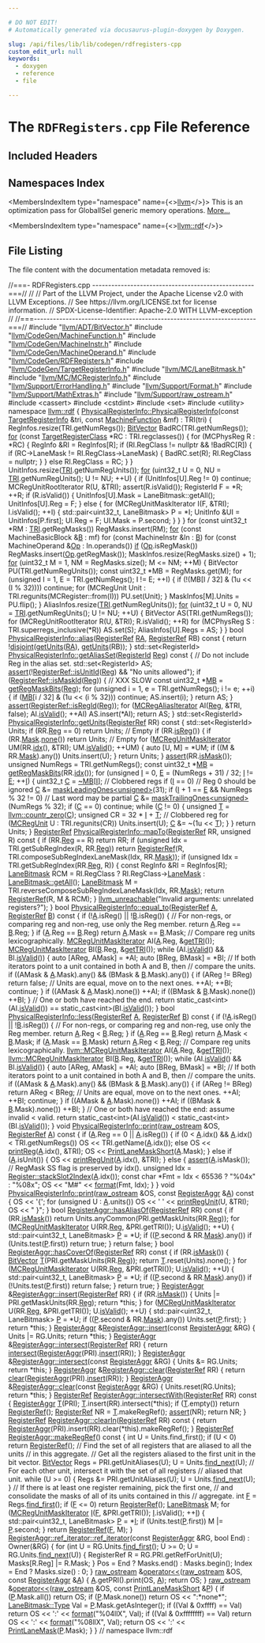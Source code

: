 ```yaml
---

# DO NOT EDIT!
# Automatically generated via docusaurus-plugin-doxygen by Doxygen.

slug: /api/files/lib/lib/codegen/rdfregisters-cpp
custom_edit_url: null
keywords:
  - doxygen
  - reference
  - file

---
```





# The `RDFRegisters.cpp` File Reference

<DoxygenPage pluginConfig={pluginConfig}>



## Included Headers

<IncludesList>
<IncludesListItem
  filePath="llvm/ADT/BitVector.h"
  permalink="/docs/api/files/include/include/llvm/include/llvm/adt/bitvector-h"
  isLocal="true" />
<IncludesListItem
  filePath="llvm/CodeGen/MachineFunction.h"
  permalink="/docs/api/files/include/include/llvm/include/llvm/codegen/machinefunction-h"
  isLocal="true" />
<IncludesListItem
  filePath="llvm/CodeGen/MachineInstr.h"
  permalink="/docs/api/files/include/include/llvm/include/llvm/codegen/machineinstr-h"
  isLocal="true" />
<IncludesListItem
  filePath="llvm/CodeGen/MachineOperand.h"
  permalink="/docs/api/files/include/include/llvm/include/llvm/codegen/machineoperand-h"
  isLocal="true" />
<IncludesListItem
  filePath="llvm/CodeGen/RDFRegisters.h"
  permalink="/docs/api/files/include/include/llvm/include/llvm/codegen/rdfregisters-h"
  isLocal="true" />
<IncludesListItem
  filePath="llvm/CodeGen/TargetRegisterInfo.h"
  permalink="/docs/api/files/include/include/llvm/include/llvm/codegen/targetregisterinfo-h"
  isLocal="true" />
<IncludesListItem
  filePath="llvm/MC/LaneBitmask.h"
  permalink="/docs/api/files/include/include/llvm/include/llvm/mc/lanebitmask-h"
  isLocal="true" />
<IncludesListItem
  filePath="llvm/MC/MCRegisterInfo.h"
  permalink="/docs/api/files/include/include/llvm/include/llvm/mc/mcregisterinfo-h"
  isLocal="true" />
<IncludesListItem
  filePath="llvm/Support/ErrorHandling.h"
  permalink="/docs/api/files/include/include/llvm/include/llvm/support/errorhandling-h"
  isLocal="true" />
<IncludesListItem
  filePath="llvm/Support/Format.h"
  permalink="/docs/api/files/include/include/llvm/include/llvm/support/format-h"
  isLocal="true" />
<IncludesListItem
  filePath="llvm/Support/MathExtras.h"
  permalink="/docs/api/files/include/include/llvm/include/llvm/support/mathextras-h"
  isLocal="true" />
<IncludesListItem
  filePath="llvm/Support/raw_ostream.h"
  permalink="/docs/api/files/include/include/llvm/include/llvm/support/raw-ostream-h"
  isLocal="true" />
<IncludesListItem
  filePath="cassert"
  permalink=""
  isLocal="false" />
<IncludesListItem
  filePath="cstdint"
  permalink=""
  isLocal="false" />
<IncludesListItem
  filePath="set"
  permalink=""
  isLocal="false" />
<IncludesListItem
  filePath="utility"
  permalink=""
  isLocal="false" />
</IncludesList>

## Namespaces Index

<MembersIndex>

<MembersIndexItem
  type="namespace"
  name={<><a href="/docs/api/namespaces/llvm">llvm</a></>}>
This is an optimization pass for GlobalISel generic memory operations. <a href="/docs/api/namespaces/llvm/#details">More...</a>
</MembersIndexItem>

<MembersIndexItem
  type="namespace"
  name={<><a href="/docs/api/namespaces/llvm/rdf">llvm::rdf</a></>}>
</MembersIndexItem>

</MembersIndex>


## File Listing

The file content with the documentation metadata removed is:

<ProgramListing>

<Link id="l00001" /><CodeLine lineNumber="1"><Highlight kind="comment">//===- RDFRegisters.cpp ---------------------------------------------------===//</Highlight><Highlight kind="normal"></Highlight></CodeLine>
<Link id="l00002" /><CodeLine lineNumber="2"><Highlight kind="normal"></Highlight><Highlight kind="comment">//</Highlight><Highlight kind="normal"></Highlight></CodeLine>
<Link id="l00003" /><CodeLine lineNumber="3"><Highlight kind="normal"></Highlight><Highlight kind="comment">// Part of the LLVM Project, under the Apache License v2.0 with LLVM Exceptions.</Highlight><Highlight kind="normal"></Highlight></CodeLine>
<Link id="l00004" /><CodeLine lineNumber="4"><Highlight kind="normal"></Highlight><Highlight kind="comment">// See https://llvm.org/LICENSE.txt for license information.</Highlight><Highlight kind="normal"></Highlight></CodeLine>
<Link id="l00005" /><CodeLine lineNumber="5"><Highlight kind="normal"></Highlight><Highlight kind="comment">// SPDX-License-Identifier: Apache-2.0 WITH LLVM-exception</Highlight><Highlight kind="normal"></Highlight></CodeLine>
<Link id="l00006" /><CodeLine lineNumber="6"><Highlight kind="normal"></Highlight><Highlight kind="comment">//</Highlight><Highlight kind="normal"></Highlight></CodeLine>
<Link id="l00007" /><CodeLine lineNumber="7"><Highlight kind="normal"></Highlight><Highlight kind="comment">//===----------------------------------------------------------------------===//</Highlight><Highlight kind="normal"></Highlight></CodeLine>
<Link id="l00008" /><CodeLine lineNumber="8"><Highlight kind="normal"></Highlight></CodeLine>
<Link id="l00009" /><CodeLine lineNumber="9"><Highlight kind="normal"></Highlight><Highlight kind="preprocessor">#include &quot;<a href="/docs/api/files/include/include/llvm/include/llvm/adt/bitvector-h">llvm/ADT/BitVector.h</a>&quot;</Highlight><Highlight kind="normal"></Highlight></CodeLine>
<Link id="l00010" /><CodeLine lineNumber="10"><Highlight kind="normal"></Highlight><Highlight kind="preprocessor">#include &quot;<a href="/docs/api/files/include/include/llvm/include/llvm/codegen/machinefunction-h">llvm/CodeGen/MachineFunction.h</a>&quot;</Highlight><Highlight kind="normal"></Highlight></CodeLine>
<Link id="l00011" /><CodeLine lineNumber="11"><Highlight kind="normal"></Highlight><Highlight kind="preprocessor">#include &quot;<a href="/docs/api/files/include/include/llvm/include/llvm/codegen/machineinstr-h">llvm/CodeGen/MachineInstr.h</a>&quot;</Highlight><Highlight kind="normal"></Highlight></CodeLine>
<Link id="l00012" /><CodeLine lineNumber="12"><Highlight kind="normal"></Highlight><Highlight kind="preprocessor">#include &quot;<a href="/docs/api/files/include/include/llvm/include/llvm/codegen/machineoperand-h">llvm/CodeGen/MachineOperand.h</a>&quot;</Highlight><Highlight kind="normal"></Highlight></CodeLine>
<Link id="l00013" /><CodeLine lineNumber="13"><Highlight kind="normal"></Highlight><Highlight kind="preprocessor">#include &quot;<a href="/docs/api/files/include/include/llvm/include/llvm/codegen/rdfregisters-h">llvm/CodeGen/RDFRegisters.h</a>&quot;</Highlight><Highlight kind="normal"></Highlight></CodeLine>
<Link id="l00014" /><CodeLine lineNumber="14"><Highlight kind="normal"></Highlight><Highlight kind="preprocessor">#include &quot;<a href="/docs/api/files/include/include/llvm/include/llvm/codegen/targetregisterinfo-h">llvm/CodeGen/TargetRegisterInfo.h</a>&quot;</Highlight><Highlight kind="normal"></Highlight></CodeLine>
<Link id="l00015" /><CodeLine lineNumber="15"><Highlight kind="normal"></Highlight><Highlight kind="preprocessor">#include &quot;<a href="/docs/api/files/include/include/llvm/include/llvm/mc/lanebitmask-h">llvm/MC/LaneBitmask.h</a>&quot;</Highlight><Highlight kind="normal"></Highlight></CodeLine>
<Link id="l00016" /><CodeLine lineNumber="16"><Highlight kind="normal"></Highlight><Highlight kind="preprocessor">#include &quot;<a href="/docs/api/files/include/include/llvm/include/llvm/mc/mcregisterinfo-h">llvm/MC/MCRegisterInfo.h</a>&quot;</Highlight><Highlight kind="normal"></Highlight></CodeLine>
<Link id="l00017" /><CodeLine lineNumber="17"><Highlight kind="normal"></Highlight><Highlight kind="preprocessor">#include &quot;<a href="/docs/api/files/include/include/llvm/include/llvm/support/errorhandling-h">llvm/Support/ErrorHandling.h</a>&quot;</Highlight><Highlight kind="normal"></Highlight></CodeLine>
<Link id="l00018" /><CodeLine lineNumber="18"><Highlight kind="normal"></Highlight><Highlight kind="preprocessor">#include &quot;<a href="/docs/api/files/include/include/llvm/include/llvm/support/format-h">llvm/Support/Format.h</a>&quot;</Highlight><Highlight kind="normal"></Highlight></CodeLine>
<Link id="l00019" /><CodeLine lineNumber="19"><Highlight kind="normal"></Highlight><Highlight kind="preprocessor">#include &quot;<a href="/docs/api/files/include/include/llvm/include/llvm/support/mathextras-h">llvm/Support/MathExtras.h</a>&quot;</Highlight><Highlight kind="normal"></Highlight></CodeLine>
<Link id="l00020" /><CodeLine lineNumber="20"><Highlight kind="normal"></Highlight><Highlight kind="preprocessor">#include &quot;<a href="/docs/api/files/include/include/llvm/include/llvm/support/raw-ostream-h">llvm/Support/raw&#95;ostream.h</a>&quot;</Highlight><Highlight kind="normal"></Highlight></CodeLine>
<Link id="l00021" /><CodeLine lineNumber="21"><Highlight kind="normal"></Highlight><Highlight kind="preprocessor">#include &lt;cassert&gt;</Highlight><Highlight kind="normal"></Highlight></CodeLine>
<Link id="l00022" /><CodeLine lineNumber="22"><Highlight kind="normal"></Highlight><Highlight kind="preprocessor">#include &lt;cstdint&gt;</Highlight><Highlight kind="normal"></Highlight></CodeLine>
<Link id="l00023" /><CodeLine lineNumber="23"><Highlight kind="normal"></Highlight><Highlight kind="preprocessor">#include &lt;set&gt;</Highlight><Highlight kind="normal"></Highlight></CodeLine>
<Link id="l00024" /><CodeLine lineNumber="24"><Highlight kind="normal"></Highlight><Highlight kind="preprocessor">#include &lt;utility&gt;</Highlight><Highlight kind="normal"></Highlight></CodeLine>
<Link id="l00025" /><CodeLine lineNumber="25"><Highlight kind="normal"></Highlight></CodeLine>
<Link id="l00026" /><CodeLine lineNumber="26"><Highlight kind="normal"></Highlight><Highlight kind="keyword">namespace </Highlight><Highlight kind="normal"><a href="/docs/api/namespaces/llvm/rdf">llvm::rdf</a> &#123;</Highlight></CodeLine>
<Link id="l00027" /><CodeLine lineNumber="27"><Highlight kind="normal"></Highlight></CodeLine>
<Link id="l00028" /><CodeLine lineNumber="28" lineLink="/docs/api/structs/llvm/rdf/physicalregisterinfo/#a11dfc334374b4579c63c4269e3e1d34b"><Highlight kind="normal"><a href="/docs/api/structs/llvm/rdf/physicalregisterinfo/#a11dfc334374b4579c63c4269e3e1d34b">PhysicalRegisterInfo::PhysicalRegisterInfo</a>(</Highlight><Highlight kind="keyword">const</Highlight><Highlight kind="normal"> <a href="/docs/api/classes/llvm/targetregisterinfo">TargetRegisterInfo</a> &amp;tri,</Highlight></CodeLine>
<Link id="l00029" /><CodeLine lineNumber="29"><Highlight kind="normal">                                           </Highlight><Highlight kind="keyword">const</Highlight><Highlight kind="normal"> <a href="/docs/api/classes/llvm/machinefunction">MachineFunction</a> &amp;mf)</Highlight></CodeLine>
<Link id="l00030" /><CodeLine lineNumber="30"><Highlight kind="normal">    : TRI(tri) &#123;</Highlight></CodeLine>
<Link id="l00031" /><CodeLine lineNumber="31"><Highlight kind="normal">  RegInfos.resize(TRI.getNumRegs());</Highlight></CodeLine>
<Link id="l00032" /><CodeLine lineNumber="32"><Highlight kind="normal"></Highlight></CodeLine>
<Link id="l00033" /><CodeLine lineNumber="33"><Highlight kind="normal">  <a href="/docs/api/classes/llvm/bitvector">BitVector</a> BadRC(TRI.getNumRegs());</Highlight></CodeLine>
<Link id="l00034" /><CodeLine lineNumber="34"><Highlight kind="normal">  <a href="/docs/api/files/lib/lib/target/lib/target/aarch64/aarch64expandpseudoinsts-cpp/#a4cfc8b177e8521a4b496ae2edff6244f">for</a> (</Highlight><Highlight kind="keyword">const</Highlight><Highlight kind="normal"> <a href="/docs/api/classes/llvm/targetregisterclass">TargetRegisterClass</a> &#42;RC : TRI.regclasses()) &#123;</Highlight></CodeLine>
<Link id="l00035" /><CodeLine lineNumber="35"><Highlight kind="normal">    for (MCPhysReg R : &#42;RC) &#123;</Highlight></CodeLine>
<Link id="l00036" /><CodeLine lineNumber="36"><Highlight kind="normal">      RegInfo &amp;RI = RegInfos&#91;R&#93;;</Highlight></CodeLine>
<Link id="l00037" /><CodeLine lineNumber="37"><Highlight kind="normal">      if (RI.RegClass != nullptr &amp;&amp; !BadRC&#91;R&#93;) &#123;</Highlight></CodeLine>
<Link id="l00038" /><CodeLine lineNumber="38"><Highlight kind="normal">        if (RC-&gt;LaneMask != RI.RegClass-&gt;LaneMask) &#123;</Highlight></CodeLine>
<Link id="l00039" /><CodeLine lineNumber="39"><Highlight kind="normal">          BadRC.set(R);</Highlight></CodeLine>
<Link id="l00040" /><CodeLine lineNumber="40"><Highlight kind="normal">          RI.RegClass = nullptr;</Highlight></CodeLine>
<Link id="l00041" /><CodeLine lineNumber="41"><Highlight kind="normal">        &#125;</Highlight></CodeLine>
<Link id="l00042" /><CodeLine lineNumber="42"><Highlight kind="normal">      &#125; else</Highlight></CodeLine>
<Link id="l00043" /><CodeLine lineNumber="43"><Highlight kind="normal">        RI.RegClass = RC;</Highlight></CodeLine>
<Link id="l00044" /><CodeLine lineNumber="44"><Highlight kind="normal">    &#125;</Highlight></CodeLine>
<Link id="l00045" /><CodeLine lineNumber="45"><Highlight kind="normal">  &#125;</Highlight></CodeLine>
<Link id="l00046" /><CodeLine lineNumber="46"><Highlight kind="normal"></Highlight></CodeLine>
<Link id="l00047" /><CodeLine lineNumber="47"><Highlight kind="normal">  UnitInfos.resize(<a href="/docs/api/files/lib/lib/codegen/machinesink-cpp/#a0f36ed1bc17fc1aa97fe291c439a0698">TRI</a>.getNumRegUnits());</Highlight></CodeLine>
<Link id="l00048" /><CodeLine lineNumber="48"><Highlight kind="normal"></Highlight></CodeLine>
<Link id="l00049" /><CodeLine lineNumber="49"><Highlight kind="normal">  <a href="/docs/api/files/lib/lib/target/lib/target/aarch64/aarch64expandpseudoinsts-cpp/#a4cfc8b177e8521a4b496ae2edff6244f">for</a> (uint32&#95;t U = 0, NU = <a href="/docs/api/files/lib/lib/codegen/machinesink-cpp/#a0f36ed1bc17fc1aa97fe291c439a0698">TRI</a>.getNumRegUnits(); U != NU; ++U) &#123;</Highlight></CodeLine>
<Link id="l00050" /><CodeLine lineNumber="50"><Highlight kind="normal">    if (UnitInfos&#91;U&#93;.Reg != 0)</Highlight></CodeLine>
<Link id="l00051" /><CodeLine lineNumber="51"><Highlight kind="normal">      continue;</Highlight></CodeLine>
<Link id="l00052" /><CodeLine lineNumber="52"><Highlight kind="normal">    MCRegUnitRootIterator R(U, &amp;TRI);</Highlight></CodeLine>
<Link id="l00053" /><CodeLine lineNumber="53"><Highlight kind="normal">    assert(R.isValid());</Highlight></CodeLine>
<Link id="l00054" /><CodeLine lineNumber="54"><Highlight kind="normal">    RegisterId F = &#42;R;</Highlight></CodeLine>
<Link id="l00055" /><CodeLine lineNumber="55"><Highlight kind="normal">    ++R;</Highlight></CodeLine>
<Link id="l00056" /><CodeLine lineNumber="56"><Highlight kind="normal">    if (R.isValid()) &#123;</Highlight></CodeLine>
<Link id="l00057" /><CodeLine lineNumber="57"><Highlight kind="normal">      UnitInfos&#91;U&#93;.Mask = LaneBitmask::getAll();</Highlight></CodeLine>
<Link id="l00058" /><CodeLine lineNumber="58"><Highlight kind="normal">      UnitInfos&#91;U&#93;.Reg = F;</Highlight></CodeLine>
<Link id="l00059" /><CodeLine lineNumber="59"><Highlight kind="normal">    &#125; </Highlight><Highlight kind="keywordflow">else</Highlight><Highlight kind="normal"> &#123;</Highlight></CodeLine>
<Link id="l00060" /><CodeLine lineNumber="60"><Highlight kind="normal">      for (MCRegUnitMaskIterator I(F, &amp;TRI); I.isValid(); ++I) &#123;</Highlight></CodeLine>
<Link id="l00061" /><CodeLine lineNumber="61"><Highlight kind="normal">        std::pair&lt;uint32&#95;t, LaneBitmask&gt; P = &#42;I;</Highlight></CodeLine>
<Link id="l00062" /><CodeLine lineNumber="62"><Highlight kind="normal">        UnitInfo &amp;UI = UnitInfos&#91;P.first&#93;;</Highlight></CodeLine>
<Link id="l00063" /><CodeLine lineNumber="63"><Highlight kind="normal">        UI.Reg = F;</Highlight></CodeLine>
<Link id="l00064" /><CodeLine lineNumber="64"><Highlight kind="normal">        UI.Mask = P.second;</Highlight></CodeLine>
<Link id="l00065" /><CodeLine lineNumber="65"><Highlight kind="normal">      &#125;</Highlight></CodeLine>
<Link id="l00066" /><CodeLine lineNumber="66"><Highlight kind="normal">    &#125;</Highlight></CodeLine>
<Link id="l00067" /><CodeLine lineNumber="67"><Highlight kind="normal">  &#125;</Highlight></CodeLine>
<Link id="l00068" /><CodeLine lineNumber="68"><Highlight kind="normal"></Highlight></CodeLine>
<Link id="l00069" /><CodeLine lineNumber="69"><Highlight kind="normal">  </Highlight><Highlight kind="keywordflow">for</Highlight><Highlight kind="normal"> (</Highlight><Highlight kind="keyword">const</Highlight><Highlight kind="normal"> uint32&#95;t &#42;RM : <a href="/docs/api/files/lib/lib/codegen/machinesink-cpp/#a0f36ed1bc17fc1aa97fe291c439a0698">TRI</a>.getRegMasks())</Highlight></CodeLine>
<Link id="l00070" /><CodeLine lineNumber="70"><Highlight kind="normal">    RegMasks.insert(RM);</Highlight></CodeLine>
<Link id="l00071" /><CodeLine lineNumber="71"><Highlight kind="normal">  <a href="/docs/api/files/lib/lib/target/lib/target/aarch64/aarch64expandpseudoinsts-cpp/#a4cfc8b177e8521a4b496ae2edff6244f">for</a> (</Highlight><Highlight kind="keyword">const</Highlight><Highlight kind="normal"> MachineBasicBlock &amp;<a href="/docs/api/files/lib/lib/ir/builtingcs-cpp/#ae76959fe811ba090de4cba69ac00f1da">B</a> : mf)</Highlight></CodeLine>
<Link id="l00072" /><CodeLine lineNumber="72"><Highlight kind="normal">    </Highlight><Highlight kind="keywordflow">for</Highlight><Highlight kind="normal"> (</Highlight><Highlight kind="keyword">const</Highlight><Highlight kind="normal"> MachineInstr &amp;In : <a href="/docs/api/files/lib/lib/ir/builtingcs-cpp/#ae76959fe811ba090de4cba69ac00f1da">B</a>)</Highlight></CodeLine>
<Link id="l00073" /><CodeLine lineNumber="73"><Highlight kind="normal">      </Highlight><Highlight kind="keywordflow">for</Highlight><Highlight kind="normal"> (</Highlight><Highlight kind="keyword">const</Highlight><Highlight kind="normal"> MachineOperand &amp;<a href="/docs/api/namespaces/llvm/#ab471937b9a227e70c7fe8bd9604014d6">Op</a> : In.operands())</Highlight></CodeLine>
<Link id="l00074" /><CodeLine lineNumber="74"><Highlight kind="normal">        <a href="/docs/api/files/lib/lib/passes/passbuilderbindings-cpp/#acdfbcf188e2d4a80837e89de2ccdffab">if</a> (<a href="/docs/api/namespaces/llvm/#ab471937b9a227e70c7fe8bd9604014d6">Op</a>.isRegMask())</Highlight></CodeLine>
<Link id="l00075" /><CodeLine lineNumber="75"><Highlight kind="normal">          RegMasks.insert(<a href="/docs/api/namespaces/llvm/#ab471937b9a227e70c7fe8bd9604014d6">Op</a>.getRegMask());</Highlight></CodeLine>
<Link id="l00076" /><CodeLine lineNumber="76"><Highlight kind="normal"></Highlight></CodeLine>
<Link id="l00077" /><CodeLine lineNumber="77"><Highlight kind="normal">  MaskInfos.resize(RegMasks.size() + 1);</Highlight></CodeLine>
<Link id="l00078" /><CodeLine lineNumber="78"><Highlight kind="normal">  <a href="/docs/api/files/lib/lib/target/lib/target/aarch64/aarch64expandpseudoinsts-cpp/#a4cfc8b177e8521a4b496ae2edff6244f">for</a> (uint32&#95;t M = 1, NM = RegMasks.size(); M &lt;= NM; ++M) &#123;</Highlight></CodeLine>
<Link id="l00079" /><CodeLine lineNumber="79"><Highlight kind="normal">    BitVector PU(TRI.getNumRegUnits());</Highlight></CodeLine>
<Link id="l00080" /><CodeLine lineNumber="80"><Highlight kind="normal">    const uint32&#95;t &#42;MB = RegMasks.get(M);</Highlight></CodeLine>
<Link id="l00081" /><CodeLine lineNumber="81"><Highlight kind="normal">    for (unsigned I = 1, E = TRI.getNumRegs(); I != E; ++I) &#123;</Highlight></CodeLine>
<Link id="l00082" /><CodeLine lineNumber="82"><Highlight kind="normal">      if (!(MB&#91;I / 32&#93; &amp; (1u &lt;&lt; (I % 32))))</Highlight></CodeLine>
<Link id="l00083" /><CodeLine lineNumber="83"><Highlight kind="normal">        continue;</Highlight></CodeLine>
<Link id="l00084" /><CodeLine lineNumber="84"><Highlight kind="normal">      for (MCRegUnit Unit : TRI.regunits(MCRegister::from(I)))</Highlight></CodeLine>
<Link id="l00085" /><CodeLine lineNumber="85"><Highlight kind="normal">        PU.set(Unit);</Highlight></CodeLine>
<Link id="l00086" /><CodeLine lineNumber="86"><Highlight kind="normal">    &#125;</Highlight></CodeLine>
<Link id="l00087" /><CodeLine lineNumber="87"><Highlight kind="normal">    MaskInfos&#91;M&#93;.Units = PU.flip();</Highlight></CodeLine>
<Link id="l00088" /><CodeLine lineNumber="88"><Highlight kind="normal">  &#125;</Highlight></CodeLine>
<Link id="l00089" /><CodeLine lineNumber="89"><Highlight kind="normal"></Highlight></CodeLine>
<Link id="l00090" /><CodeLine lineNumber="90"><Highlight kind="normal">  AliasInfos.resize(<a href="/docs/api/files/lib/lib/codegen/machinesink-cpp/#a0f36ed1bc17fc1aa97fe291c439a0698">TRI</a>.getNumRegUnits());</Highlight></CodeLine>
<Link id="l00091" /><CodeLine lineNumber="91"><Highlight kind="normal">  <a href="/docs/api/files/lib/lib/target/lib/target/aarch64/aarch64expandpseudoinsts-cpp/#a4cfc8b177e8521a4b496ae2edff6244f">for</a> (uint32&#95;t U = 0, NU = <a href="/docs/api/files/lib/lib/codegen/machinesink-cpp/#a0f36ed1bc17fc1aa97fe291c439a0698">TRI</a>.getNumRegUnits(); U != NU; ++U) &#123;</Highlight></CodeLine>
<Link id="l00092" /><CodeLine lineNumber="92"><Highlight kind="normal">    BitVector AS(TRI.getNumRegs());</Highlight></CodeLine>
<Link id="l00093" /><CodeLine lineNumber="93"><Highlight kind="normal">    for (MCRegUnitRootIterator R(U, &amp;TRI); R.isValid(); ++R)</Highlight></CodeLine>
<Link id="l00094" /><CodeLine lineNumber="94"><Highlight kind="normal">      for (MCPhysReg S : TRI.superregs&#95;inclusive(&#42;R))</Highlight></CodeLine>
<Link id="l00095" /><CodeLine lineNumber="95"><Highlight kind="normal">        AS.set(S);</Highlight></CodeLine>
<Link id="l00096" /><CodeLine lineNumber="96"><Highlight kind="normal">    AliasInfos&#91;U&#93;.Regs = AS;</Highlight></CodeLine>
<Link id="l00097" /><CodeLine lineNumber="97"><Highlight kind="normal">  &#125;</Highlight></CodeLine>
<Link id="l00098" /><CodeLine lineNumber="98"><Highlight kind="normal">&#125;</Highlight></CodeLine>
<Link id="l00099" /><CodeLine lineNumber="99"><Highlight kind="normal"></Highlight></CodeLine>
<Link id="l00100" /><CodeLine lineNumber="100" lineLink="/docs/api/structs/llvm/rdf/physicalregisterinfo/#a9dad4dca6c149dcc5a2138f9c3ca50d6"><Highlight kind="normal"></Highlight><Highlight kind="keywordtype">bool</Highlight><Highlight kind="normal"> <a href="/docs/api/structs/llvm/rdf/physicalregisterinfo/#a9dad4dca6c149dcc5a2138f9c3ca50d6">PhysicalRegisterInfo::alias</a>(<a href="/docs/api/structs/llvm/rdf/registerref">RegisterRef</a> <a href="/docs/api/files/lib/lib/target/lib/target/amdgpu/sioptimizeexecmaskingprera-cpp/#a3e47bdb3e296b00df96eff7896fa57bf">RA</a>, <a href="/docs/api/structs/llvm/rdf/registerref">RegisterRef</a> RB)</Highlight><Highlight kind="keyword"> const </Highlight><Highlight kind="normal">&#123;</Highlight></CodeLine>
<Link id="l00101" /><CodeLine lineNumber="101"><Highlight kind="normal">  </Highlight><Highlight kind="keywordflow">return</Highlight><Highlight kind="normal"> !<a href="/docs/api/namespaces/llvm/rdf/#ae3b5e436afeb0d1e4781f4c47beee60d">disjoint</a>(<a href="/docs/api/structs/llvm/rdf/physicalregisterinfo/#afbe9878ae041d77351364bc60fe4a3fe">getUnits</a>(<a href="/docs/api/files/lib/lib/target/lib/target/amdgpu/sioptimizeexecmaskingprera-cpp/#a3e47bdb3e296b00df96eff7896fa57bf">RA</a>), <a href="/docs/api/structs/llvm/rdf/physicalregisterinfo/#afbe9878ae041d77351364bc60fe4a3fe">getUnits</a>(RB));</Highlight></CodeLine>
<Link id="l00102" /><CodeLine lineNumber="102"><Highlight kind="normal">&#125;</Highlight></CodeLine>
<Link id="l00103" /><CodeLine lineNumber="103"><Highlight kind="normal"></Highlight></CodeLine>
<Link id="l00104" /><CodeLine lineNumber="104" lineLink="/docs/api/structs/llvm/rdf/physicalregisterinfo/#a85c1ec2b6a80a274d6f070a19045d392"><Highlight kind="normal">std::set&lt;RegisterId&gt; <a href="/docs/api/structs/llvm/rdf/physicalregisterinfo/#a85c1ec2b6a80a274d6f070a19045d392">PhysicalRegisterInfo::getAliasSet</a>(<a href="/docs/api/namespaces/llvm/rdf/#ac7072dcf10008631e0ac026bc5f8beae">RegisterId</a> <a href="/docs/api/files/lib/lib/codegen/machinesink-cpp/#a359e1ff26f6d466d927a61aae45b05c3">Reg</a>)</Highlight><Highlight kind="keyword"> const </Highlight><Highlight kind="normal">&#123;</Highlight></CodeLine>
<Link id="l00105" /><CodeLine lineNumber="105"><Highlight kind="normal">  </Highlight><Highlight kind="comment">// Do not include Reg in the alias set.</Highlight><Highlight kind="normal"></Highlight></CodeLine>
<Link id="l00106" /><CodeLine lineNumber="106"><Highlight kind="normal">  std::set&lt;RegisterId&gt; AS;</Highlight></CodeLine>
<Link id="l00107" /><CodeLine lineNumber="107"><Highlight kind="normal">  <a href="/docs/api/files/lib/lib/target/lib/target/amdgpu/silowercontrolflow-cpp/#a4868c5d81c5ccc98c47aeab6244346a0">assert</a>(!<a href="/docs/api/structs/llvm/rdf/registerref/#aaaa495ab731d5c7de060f932c8bbc869">RegisterRef::isUnitId</a>(<a href="/docs/api/files/lib/lib/codegen/machinesink-cpp/#a359e1ff26f6d466d927a61aae45b05c3">Reg</a>) &amp;&amp; </Highlight><Highlight kind="stringliteral">&quot;No units allowed&quot;</Highlight><Highlight kind="normal">);</Highlight></CodeLine>
<Link id="l00108" /><CodeLine lineNumber="108"><Highlight kind="normal">  </Highlight><Highlight kind="keywordflow">if</Highlight><Highlight kind="normal"> (<a href="/docs/api/structs/llvm/rdf/registerref/#a7a6e00a1aed89e42fd185379d3309666">RegisterRef::isMaskId</a>(<a href="/docs/api/files/lib/lib/codegen/machinesink-cpp/#a359e1ff26f6d466d927a61aae45b05c3">Reg</a>)) &#123;</Highlight></CodeLine>
<Link id="l00109" /><CodeLine lineNumber="109"><Highlight kind="normal">    </Highlight><Highlight kind="comment">// XXX SLOW</Highlight><Highlight kind="normal"></Highlight></CodeLine>
<Link id="l00110" /><CodeLine lineNumber="110"><Highlight kind="normal">    </Highlight><Highlight kind="keyword">const</Highlight><Highlight kind="normal"> uint32&#95;t &#42;<a href="/docs/api/classes/mb">MB</a> = <a href="/docs/api/structs/llvm/rdf/physicalregisterinfo/#a7ed460e206904e6731fb5a812a74d874">getRegMaskBits</a>(<a href="/docs/api/files/lib/lib/codegen/machinesink-cpp/#a359e1ff26f6d466d927a61aae45b05c3">Reg</a>);</Highlight></CodeLine>
<Link id="l00111" /><CodeLine lineNumber="111"><Highlight kind="normal">    </Highlight><Highlight kind="keywordflow">for</Highlight><Highlight kind="normal"> (</Highlight><Highlight kind="keywordtype">unsigned</Highlight><Highlight kind="normal"> i = 1, e = TRI.getNumRegs(); i != e; ++i) &#123;</Highlight></CodeLine>
<Link id="l00112" /><CodeLine lineNumber="112"><Highlight kind="normal">      </Highlight><Highlight kind="keywordflow">if</Highlight><Highlight kind="normal"> (<a href="/docs/api/classes/mb">MB</a>&#91;i / 32&#93; &amp; (1u &lt;&lt; (i % 32)))</Highlight></CodeLine>
<Link id="l00113" /><CodeLine lineNumber="113"><Highlight kind="normal">        </Highlight><Highlight kind="keywordflow">continue</Highlight><Highlight kind="normal">;</Highlight></CodeLine>
<Link id="l00114" /><CodeLine lineNumber="114"><Highlight kind="normal">      AS.insert(i);</Highlight></CodeLine>
<Link id="l00115" /><CodeLine lineNumber="115"><Highlight kind="normal">    &#125;</Highlight></CodeLine>
<Link id="l00116" /><CodeLine lineNumber="116"><Highlight kind="normal">    </Highlight><Highlight kind="keywordflow">return</Highlight><Highlight kind="normal"> AS;</Highlight></CodeLine>
<Link id="l00117" /><CodeLine lineNumber="117"><Highlight kind="normal">  &#125;</Highlight></CodeLine>
<Link id="l00118" /><CodeLine lineNumber="118"><Highlight kind="normal"></Highlight></CodeLine>
<Link id="l00119" /><CodeLine lineNumber="119"><Highlight kind="normal">  <a href="/docs/api/files/lib/lib/target/lib/target/amdgpu/silowercontrolflow-cpp/#a4868c5d81c5ccc98c47aeab6244346a0">assert</a>(<a href="/docs/api/structs/llvm/rdf/registerref/#a987ae88dea5396b51031fe9a52d8388a">RegisterRef::isRegId</a>(<a href="/docs/api/files/lib/lib/codegen/machinesink-cpp/#a359e1ff26f6d466d927a61aae45b05c3">Reg</a>));</Highlight></CodeLine>
<Link id="l00120" /><CodeLine lineNumber="120"><Highlight kind="normal">  </Highlight><Highlight kind="keywordflow">for</Highlight><Highlight kind="normal"> (<a href="/docs/api/classes/llvm/mcregaliasiterator">MCRegAliasIterator</a> AI(<a href="/docs/api/files/lib/lib/codegen/machinesink-cpp/#a359e1ff26f6d466d927a61aae45b05c3">Reg</a>, &amp;TRI, </Highlight><Highlight kind="keyword">false</Highlight><Highlight kind="normal">); AI.<a href="/docs/api/classes/llvm/mcregaliasiterator/#ac336c049c12ead7be5b86e6d046f8ab0">isValid</a>(); ++AI)</Highlight></CodeLine>
<Link id="l00121" /><CodeLine lineNumber="121"><Highlight kind="normal">    AS.insert(&#42;AI);</Highlight></CodeLine>
<Link id="l00122" /><CodeLine lineNumber="122"><Highlight kind="normal"></Highlight></CodeLine>
<Link id="l00123" /><CodeLine lineNumber="123"><Highlight kind="normal">  </Highlight><Highlight kind="keywordflow">return</Highlight><Highlight kind="normal"> AS;</Highlight></CodeLine>
<Link id="l00124" /><CodeLine lineNumber="124"><Highlight kind="normal">&#125;</Highlight></CodeLine>
<Link id="l00125" /><CodeLine lineNumber="125"><Highlight kind="normal"></Highlight></CodeLine>
<Link id="l00126" /><CodeLine lineNumber="126" lineLink="/docs/api/structs/llvm/rdf/physicalregisterinfo/#afbe9878ae041d77351364bc60fe4a3fe"><Highlight kind="normal">std::set&lt;RegisterId&gt; <a href="/docs/api/structs/llvm/rdf/physicalregisterinfo/#afbe9878ae041d77351364bc60fe4a3fe">PhysicalRegisterInfo::getUnits</a>(<a href="/docs/api/structs/llvm/rdf/registerref">RegisterRef</a> RR)</Highlight><Highlight kind="keyword"> const </Highlight><Highlight kind="normal">&#123;</Highlight></CodeLine>
<Link id="l00127" /><CodeLine lineNumber="127"><Highlight kind="normal">  std::set&lt;RegisterId&gt; Units;</Highlight></CodeLine>
<Link id="l00128" /><CodeLine lineNumber="128"><Highlight kind="normal"></Highlight></CodeLine>
<Link id="l00129" /><CodeLine lineNumber="129"><Highlight kind="normal">  </Highlight><Highlight kind="keywordflow">if</Highlight><Highlight kind="normal"> (RR.<a href="/docs/api/structs/llvm/rdf/registerref/#aff344ef4b411a5f449ef8839d98f1750">Reg</a> == 0)</Highlight></CodeLine>
<Link id="l00130" /><CodeLine lineNumber="130"><Highlight kind="normal">    </Highlight><Highlight kind="keywordflow">return</Highlight><Highlight kind="normal"> Units; </Highlight><Highlight kind="comment">// Empty</Highlight><Highlight kind="normal"></Highlight></CodeLine>
<Link id="l00131" /><CodeLine lineNumber="131"><Highlight kind="normal"></Highlight></CodeLine>
<Link id="l00132" /><CodeLine lineNumber="132"><Highlight kind="normal">  </Highlight><Highlight kind="keywordflow">if</Highlight><Highlight kind="normal"> (RR.<a href="/docs/api/structs/llvm/rdf/registerref/#a6e855d6b2f844f3bdce575f3d0330bb5">isReg</a>()) &#123;</Highlight></CodeLine>
<Link id="l00133" /><CodeLine lineNumber="133"><Highlight kind="normal">    </Highlight><Highlight kind="keywordflow">if</Highlight><Highlight kind="normal"> (RR.<a href="/docs/api/structs/llvm/rdf/registerref/#a5ad5cb9affeee19ca5894e5d950ea869">Mask</a>.<a href="/docs/api/structs/llvm/lanebitmask/#a60907035da962ba7bea74ffb9af977bd">none</a>())</Highlight></CodeLine>
<Link id="l00134" /><CodeLine lineNumber="134"><Highlight kind="normal">      </Highlight><Highlight kind="keywordflow">return</Highlight><Highlight kind="normal"> Units; </Highlight><Highlight kind="comment">// Empty</Highlight><Highlight kind="normal"></Highlight></CodeLine>
<Link id="l00135" /><CodeLine lineNumber="135"><Highlight kind="normal">    </Highlight><Highlight kind="keywordflow">for</Highlight><Highlight kind="normal"> (<a href="/docs/api/classes/llvm/mcregunitmaskiterator">MCRegUnitMaskIterator</a> UM(RR.<a href="/docs/api/structs/llvm/rdf/registerref/#a05a3bdf2a3d5c33f370bc778fabaee9c">idx</a>(), &amp;TRI); UM.<a href="/docs/api/classes/llvm/mcregunitmaskiterator/#a73b0d1192402b944dbc7aac0db77258d">isValid</a>(); ++UM) &#123;</Highlight></CodeLine>
<Link id="l00136" /><CodeLine lineNumber="136"><Highlight kind="normal">      </Highlight><Highlight kind="keyword">auto</Highlight><Highlight kind="normal"> &#91;U, M&#93; = &#42;UM;</Highlight></CodeLine>
<Link id="l00137" /><CodeLine lineNumber="137"><Highlight kind="normal">      </Highlight><Highlight kind="keywordflow">if</Highlight><Highlight kind="normal"> ((M &amp; RR.<a href="/docs/api/structs/llvm/rdf/registerref/#a5ad5cb9affeee19ca5894e5d950ea869">Mask</a>).any())</Highlight></CodeLine>
<Link id="l00138" /><CodeLine lineNumber="138"><Highlight kind="normal">        Units.insert(U);</Highlight></CodeLine>
<Link id="l00139" /><CodeLine lineNumber="139"><Highlight kind="normal">    &#125;</Highlight></CodeLine>
<Link id="l00140" /><CodeLine lineNumber="140"><Highlight kind="normal">    </Highlight><Highlight kind="keywordflow">return</Highlight><Highlight kind="normal"> Units;</Highlight></CodeLine>
<Link id="l00141" /><CodeLine lineNumber="141"><Highlight kind="normal">  &#125;</Highlight></CodeLine>
<Link id="l00142" /><CodeLine lineNumber="142"><Highlight kind="normal"></Highlight></CodeLine>
<Link id="l00143" /><CodeLine lineNumber="143"><Highlight kind="normal">  <a href="/docs/api/files/lib/lib/target/lib/target/amdgpu/silowercontrolflow-cpp/#a4868c5d81c5ccc98c47aeab6244346a0">assert</a>(RR.<a href="/docs/api/structs/llvm/rdf/registerref/#a75a80381a8983087ea1f89b9fadabede">isMask</a>());</Highlight></CodeLine>
<Link id="l00144" /><CodeLine lineNumber="144"><Highlight kind="normal">  </Highlight><Highlight kind="keywordtype">unsigned</Highlight><Highlight kind="normal"> NumRegs = TRI.getNumRegs();</Highlight></CodeLine>
<Link id="l00145" /><CodeLine lineNumber="145"><Highlight kind="normal">  </Highlight><Highlight kind="keyword">const</Highlight><Highlight kind="normal"> uint32&#95;t &#42;<a href="/docs/api/classes/mb">MB</a> = <a href="/docs/api/structs/llvm/rdf/physicalregisterinfo/#a7ed460e206904e6731fb5a812a74d874">getRegMaskBits</a>(RR.<a href="/docs/api/structs/llvm/rdf/registerref/#a05a3bdf2a3d5c33f370bc778fabaee9c">idx</a>());</Highlight></CodeLine>
<Link id="l00146" /><CodeLine lineNumber="146"><Highlight kind="normal">  </Highlight><Highlight kind="keywordflow">for</Highlight><Highlight kind="normal"> (</Highlight><Highlight kind="keywordtype">unsigned</Highlight><Highlight kind="normal"> <a href="/docs/api/files/lib/lib/support/md5-cpp/#ac0eafdc9ee161b71e7af98af736952fd">I</a> = 0, <a href="/docs/api/files/lib/lib/ir/builtingcs-cpp/#abb2b3a60ccc38a28239e19a1646e0c8a">E</a> = (NumRegs + 31) / 32; <a href="/docs/api/files/lib/lib/support/md5-cpp/#ac0eafdc9ee161b71e7af98af736952fd">I</a> != <a href="/docs/api/files/lib/lib/ir/builtingcs-cpp/#abb2b3a60ccc38a28239e19a1646e0c8a">E</a>; ++<a href="/docs/api/files/lib/lib/support/md5-cpp/#ac0eafdc9ee161b71e7af98af736952fd">I</a>) &#123;</Highlight></CodeLine>
<Link id="l00147" /><CodeLine lineNumber="147"><Highlight kind="normal">    uint32&#95;t <a href="/docs/api/namespaces/llvm/callingconv/#ac6aa1387c4375260e2468eb5a77fdb4cafd841a49aec1539bc88abc8ff9e170fb">C</a> = <a href="/docs/api/classes/mb">~MB</a>&#91;<a href="/docs/api/files/lib/lib/support/md5-cpp/#ac0eafdc9ee161b71e7af98af736952fd">I</a>&#93;; </Highlight><Highlight kind="comment">// Clobbered regs</Highlight><Highlight kind="normal"></Highlight></CodeLine>
<Link id="l00148" /><CodeLine lineNumber="148"><Highlight kind="normal">    </Highlight><Highlight kind="keywordflow">if</Highlight><Highlight kind="normal"> (<a href="/docs/api/files/lib/lib/support/md5-cpp/#ac0eafdc9ee161b71e7af98af736952fd">I</a> == 0)          </Highlight><Highlight kind="comment">// Reg 0 should be ignored</Highlight><Highlight kind="normal"></Highlight></CodeLine>
<Link id="l00149" /><CodeLine lineNumber="149"><Highlight kind="normal">      <a href="/docs/api/namespaces/llvm/callingconv/#ac6aa1387c4375260e2468eb5a77fdb4cafd841a49aec1539bc88abc8ff9e170fb">C</a> &amp;= <a href="/docs/api/namespaces/llvm/#ac3d063b3cfffeac6b26118598d1f8413">maskLeadingOnes&lt;unsigned&gt;</a>(31);</Highlight></CodeLine>
<Link id="l00150" /><CodeLine lineNumber="150"><Highlight kind="normal">    </Highlight><Highlight kind="keywordflow">if</Highlight><Highlight kind="normal"> (<a href="/docs/api/files/lib/lib/support/md5-cpp/#ac0eafdc9ee161b71e7af98af736952fd">I</a> + 1 == <a href="/docs/api/files/lib/lib/ir/builtingcs-cpp/#abb2b3a60ccc38a28239e19a1646e0c8a">E</a> &amp;&amp; NumRegs % 32 != 0) </Highlight><Highlight kind="comment">// Last word may be partial</Highlight><Highlight kind="normal"></Highlight></CodeLine>
<Link id="l00151" /><CodeLine lineNumber="151"><Highlight kind="normal">      <a href="/docs/api/namespaces/llvm/callingconv/#ac6aa1387c4375260e2468eb5a77fdb4cafd841a49aec1539bc88abc8ff9e170fb">C</a> &amp;= <a href="/docs/api/namespaces/llvm/#a79dff91526e31b1a05f59eed6c189eb4">maskTrailingOnes&lt;unsigned&gt;</a>(NumRegs % 32);</Highlight></CodeLine>
<Link id="l00152" /><CodeLine lineNumber="152"><Highlight kind="normal">    </Highlight><Highlight kind="keywordflow">if</Highlight><Highlight kind="normal"> (<a href="/docs/api/namespaces/llvm/callingconv/#ac6aa1387c4375260e2468eb5a77fdb4cafd841a49aec1539bc88abc8ff9e170fb">C</a> == 0)</Highlight></CodeLine>
<Link id="l00153" /><CodeLine lineNumber="153"><Highlight kind="normal">      </Highlight><Highlight kind="keywordflow">continue</Highlight><Highlight kind="normal">;</Highlight></CodeLine>
<Link id="l00154" /><CodeLine lineNumber="154"><Highlight kind="normal">    </Highlight><Highlight kind="keywordflow">while</Highlight><Highlight kind="normal"> (<a href="/docs/api/namespaces/llvm/callingconv/#ac6aa1387c4375260e2468eb5a77fdb4cafd841a49aec1539bc88abc8ff9e170fb">C</a> != 0) &#123;</Highlight></CodeLine>
<Link id="l00155" /><CodeLine lineNumber="155"><Highlight kind="normal">      </Highlight><Highlight kind="keywordtype">unsigned</Highlight><Highlight kind="normal"> <a href="/docs/api/files/lib/lib/target/lib/target/mips/mips16isellowering-cpp/#a0acb682b8260ab1c60b918599864e2e5">T</a> = <a href="/docs/api/namespaces/llvm/#a57d2f9ee99e9e68cff564d0d579c8163">llvm::countr&#95;zero</a>(<a href="/docs/api/namespaces/llvm/callingconv/#ac6aa1387c4375260e2468eb5a77fdb4cafd841a49aec1539bc88abc8ff9e170fb">C</a>);</Highlight></CodeLine>
<Link id="l00156" /><CodeLine lineNumber="156"><Highlight kind="normal">      </Highlight><Highlight kind="keywordtype">unsigned</Highlight><Highlight kind="normal"> CR = 32 &#42; <a href="/docs/api/files/lib/lib/support/md5-cpp/#ac0eafdc9ee161b71e7af98af736952fd">I</a> + <a href="/docs/api/files/lib/lib/target/lib/target/mips/mips16isellowering-cpp/#a0acb682b8260ab1c60b918599864e2e5">T</a>; </Highlight><Highlight kind="comment">// Clobbered reg</Highlight><Highlight kind="normal"></Highlight></CodeLine>
<Link id="l00157" /><CodeLine lineNumber="157"><Highlight kind="normal">      </Highlight><Highlight kind="keywordflow">for</Highlight><Highlight kind="normal"> (<a href="/docs/api/namespaces/llvm/#a8adc81fee7f9e66260dd2b626660c9c9">MCRegUnit</a> U : TRI.regunits(CR))</Highlight></CodeLine>
<Link id="l00158" /><CodeLine lineNumber="158"><Highlight kind="normal">        Units.insert(U);</Highlight></CodeLine>
<Link id="l00159" /><CodeLine lineNumber="159"><Highlight kind="normal">      <a href="/docs/api/namespaces/llvm/callingconv/#ac6aa1387c4375260e2468eb5a77fdb4cafd841a49aec1539bc88abc8ff9e170fb">C</a> &amp;= ~(1u &lt;&lt; <a href="/docs/api/files/lib/lib/target/lib/target/mips/mips16isellowering-cpp/#a0acb682b8260ab1c60b918599864e2e5">T</a>);</Highlight></CodeLine>
<Link id="l00160" /><CodeLine lineNumber="160"><Highlight kind="normal">    &#125;</Highlight></CodeLine>
<Link id="l00161" /><CodeLine lineNumber="161"><Highlight kind="normal">  &#125;</Highlight></CodeLine>
<Link id="l00162" /><CodeLine lineNumber="162"><Highlight kind="normal">  </Highlight><Highlight kind="keywordflow">return</Highlight><Highlight kind="normal"> Units;</Highlight></CodeLine>
<Link id="l00163" /><CodeLine lineNumber="163"><Highlight kind="normal">&#125;</Highlight></CodeLine>
<Link id="l00164" /><CodeLine lineNumber="164"><Highlight kind="normal"></Highlight></CodeLine>
<Link id="l00165" /><CodeLine lineNumber="165" lineLink="/docs/api/structs/llvm/rdf/physicalregisterinfo/#ab895a9e549543404ea829bb14f6162c1"><Highlight kind="normal"><a href="/docs/api/structs/llvm/rdf/registerref">RegisterRef</a> <a href="/docs/api/structs/llvm/rdf/physicalregisterinfo/#ab895a9e549543404ea829bb14f6162c1">PhysicalRegisterInfo::mapTo</a>(<a href="/docs/api/structs/llvm/rdf/registerref">RegisterRef</a> RR, </Highlight><Highlight kind="keywordtype">unsigned</Highlight><Highlight kind="normal"> R)</Highlight><Highlight kind="keyword"> const </Highlight><Highlight kind="normal">&#123;</Highlight></CodeLine>
<Link id="l00166" /><CodeLine lineNumber="166"><Highlight kind="normal">  </Highlight><Highlight kind="keywordflow">if</Highlight><Highlight kind="normal"> (RR.<a href="/docs/api/structs/llvm/rdf/registerref/#aff344ef4b411a5f449ef8839d98f1750">Reg</a> == R)</Highlight></CodeLine>
<Link id="l00167" /><CodeLine lineNumber="167"><Highlight kind="normal">    </Highlight><Highlight kind="keywordflow">return</Highlight><Highlight kind="normal"> RR;</Highlight></CodeLine>
<Link id="l00168" /><CodeLine lineNumber="168"><Highlight kind="normal">  </Highlight><Highlight kind="keywordflow">if</Highlight><Highlight kind="normal"> (</Highlight><Highlight kind="keywordtype">unsigned</Highlight><Highlight kind="normal"> Idx = TRI.getSubRegIndex(R, RR.<a href="/docs/api/structs/llvm/rdf/registerref/#aff344ef4b411a5f449ef8839d98f1750">Reg</a>))</Highlight></CodeLine>
<Link id="l00169" /><CodeLine lineNumber="169"><Highlight kind="normal">    </Highlight><Highlight kind="keywordflow">return</Highlight><Highlight kind="normal"> <a href="/docs/api/structs/llvm/rdf/registerref">RegisterRef</a>(R, TRI.composeSubRegIndexLaneMask(Idx, RR.<a href="/docs/api/structs/llvm/rdf/registerref/#a5ad5cb9affeee19ca5894e5d950ea869">Mask</a>));</Highlight></CodeLine>
<Link id="l00170" /><CodeLine lineNumber="170"><Highlight kind="normal">  </Highlight><Highlight kind="keywordflow">if</Highlight><Highlight kind="normal"> (</Highlight><Highlight kind="keywordtype">unsigned</Highlight><Highlight kind="normal"> Idx = TRI.getSubRegIndex(RR.<a href="/docs/api/structs/llvm/rdf/registerref/#aff344ef4b411a5f449ef8839d98f1750">Reg</a>, R)) &#123;</Highlight></CodeLine>
<Link id="l00171" /><CodeLine lineNumber="171"><Highlight kind="normal">    </Highlight><Highlight kind="keyword">const</Highlight><Highlight kind="normal"> RegInfo &amp;RI = RegInfos&#91;R&#93;;</Highlight></CodeLine>
<Link id="l00172" /><CodeLine lineNumber="172"><Highlight kind="normal">    <a href="/docs/api/structs/llvm/lanebitmask">LaneBitmask</a> RCM =</Highlight></CodeLine>
<Link id="l00173" /><CodeLine lineNumber="173"><Highlight kind="normal">        RI.RegClass ? RI.RegClass-&gt;<a href="/docs/api/classes/llvm/targetregisterclass/#a0363c6cc08fe464f66f9e53239bb35e3">LaneMask</a> : <a href="/docs/api/structs/llvm/lanebitmask/#a3714a639930eab71d7202da05ad82990">LaneBitmask::getAll</a>();</Highlight></CodeLine>
<Link id="l00174" /><CodeLine lineNumber="174"><Highlight kind="normal">    <a href="/docs/api/structs/llvm/lanebitmask">LaneBitmask</a> M = TRI.reverseComposeSubRegIndexLaneMask(Idx, RR.<a href="/docs/api/structs/llvm/rdf/registerref/#a5ad5cb9affeee19ca5894e5d950ea869">Mask</a>);</Highlight></CodeLine>
<Link id="l00175" /><CodeLine lineNumber="175"><Highlight kind="normal">    </Highlight><Highlight kind="keywordflow">return</Highlight><Highlight kind="normal"> <a href="/docs/api/structs/llvm/rdf/registerref">RegisterRef</a>(R, M &amp; RCM);</Highlight></CodeLine>
<Link id="l00176" /><CodeLine lineNumber="176"><Highlight kind="normal">  &#125;</Highlight></CodeLine>
<Link id="l00177" /><CodeLine lineNumber="177"><Highlight kind="normal">  <a href="/docs/api/files/include/include/llvm/include/llvm/support/errorhandling-h/#ace243f5c25697a1107cce46626b3dc94">llvm&#95;unreachable</a>(</Highlight><Highlight kind="stringliteral">&quot;Invalid arguments: unrelated registers?&quot;</Highlight><Highlight kind="normal">);</Highlight></CodeLine>
<Link id="l00178" /><CodeLine lineNumber="178"><Highlight kind="normal">&#125;</Highlight></CodeLine>
<Link id="l00179" /><CodeLine lineNumber="179"><Highlight kind="normal"></Highlight></CodeLine>
<Link id="l00180" /><CodeLine lineNumber="180" lineLink="/docs/api/structs/llvm/rdf/physicalregisterinfo/#a8bc3d5451e079cf6bcbb2df76f71f293"><Highlight kind="normal"></Highlight><Highlight kind="keywordtype">bool</Highlight><Highlight kind="normal"> <a href="/docs/api/structs/llvm/rdf/physicalregisterinfo/#a8bc3d5451e079cf6bcbb2df76f71f293">PhysicalRegisterInfo::equal&#95;to</a>(<a href="/docs/api/structs/llvm/rdf/registerref">RegisterRef</a> <a href="/docs/api/files/lib/lib/ir/builtingcs-cpp/#a2e38c85003a042421cde1647632d0b72">A</a>, <a href="/docs/api/structs/llvm/rdf/registerref">RegisterRef</a> <a href="/docs/api/files/lib/lib/ir/builtingcs-cpp/#ae76959fe811ba090de4cba69ac00f1da">B</a>)</Highlight><Highlight kind="keyword"> const </Highlight><Highlight kind="normal">&#123;</Highlight></CodeLine>
<Link id="l00181" /><CodeLine lineNumber="181"><Highlight kind="normal">  </Highlight><Highlight kind="keywordflow">if</Highlight><Highlight kind="normal"> (!<a href="/docs/api/files/lib/lib/ir/builtingcs-cpp/#a2e38c85003a042421cde1647632d0b72">A</a>.isReg() || !<a href="/docs/api/files/lib/lib/ir/builtingcs-cpp/#ae76959fe811ba090de4cba69ac00f1da">B</a>.isReg()) &#123;</Highlight></CodeLine>
<Link id="l00182" /><CodeLine lineNumber="182"><Highlight kind="normal">    </Highlight><Highlight kind="comment">// For non-regs, or comparing reg and non-reg, use only the Reg member.</Highlight><Highlight kind="normal"></Highlight></CodeLine>
<Link id="l00183" /><CodeLine lineNumber="183"><Highlight kind="normal">    </Highlight><Highlight kind="keywordflow">return</Highlight><Highlight kind="normal"> <a href="/docs/api/files/lib/lib/ir/builtingcs-cpp/#a2e38c85003a042421cde1647632d0b72">A</a>.Reg == <a href="/docs/api/files/lib/lib/ir/builtingcs-cpp/#ae76959fe811ba090de4cba69ac00f1da">B</a>.Reg;</Highlight></CodeLine>
<Link id="l00184" /><CodeLine lineNumber="184"><Highlight kind="normal">  &#125;</Highlight></CodeLine>
<Link id="l00185" /><CodeLine lineNumber="185"><Highlight kind="normal"></Highlight></CodeLine>
<Link id="l00186" /><CodeLine lineNumber="186"><Highlight kind="normal">  </Highlight><Highlight kind="keywordflow">if</Highlight><Highlight kind="normal"> (<a href="/docs/api/files/lib/lib/ir/builtingcs-cpp/#a2e38c85003a042421cde1647632d0b72">A</a>.Reg == <a href="/docs/api/files/lib/lib/ir/builtingcs-cpp/#ae76959fe811ba090de4cba69ac00f1da">B</a>.Reg)</Highlight></CodeLine>
<Link id="l00187" /><CodeLine lineNumber="187"><Highlight kind="normal">    </Highlight><Highlight kind="keywordflow">return</Highlight><Highlight kind="normal"> <a href="/docs/api/files/lib/lib/ir/builtingcs-cpp/#a2e38c85003a042421cde1647632d0b72">A</a>.Mask == <a href="/docs/api/files/lib/lib/ir/builtingcs-cpp/#ae76959fe811ba090de4cba69ac00f1da">B</a>.Mask;</Highlight></CodeLine>
<Link id="l00188" /><CodeLine lineNumber="188"><Highlight kind="normal"></Highlight></CodeLine>
<Link id="l00189" /><CodeLine lineNumber="189"><Highlight kind="normal">  </Highlight><Highlight kind="comment">// Compare reg units lexicographically.</Highlight><Highlight kind="normal"></Highlight></CodeLine>
<Link id="l00190" /><CodeLine lineNumber="190"><Highlight kind="normal">  <a href="/docs/api/classes/llvm/mcregunitmaskiterator">MCRegUnitMaskIterator</a> AI(<a href="/docs/api/files/lib/lib/ir/builtingcs-cpp/#a2e38c85003a042421cde1647632d0b72">A</a>.Reg, &amp;<a href="/docs/api/structs/llvm/rdf/physicalregisterinfo/#a37e1235677602b5f723384757dc64d68">getTRI</a>());</Highlight></CodeLine>
<Link id="l00191" /><CodeLine lineNumber="191"><Highlight kind="normal">  <a href="/docs/api/classes/llvm/mcregunitmaskiterator">MCRegUnitMaskIterator</a> BI(<a href="/docs/api/files/lib/lib/ir/builtingcs-cpp/#ae76959fe811ba090de4cba69ac00f1da">B</a>.Reg, &amp;<a href="/docs/api/structs/llvm/rdf/physicalregisterinfo/#a37e1235677602b5f723384757dc64d68">getTRI</a>());</Highlight></CodeLine>
<Link id="l00192" /><CodeLine lineNumber="192"><Highlight kind="normal">  </Highlight><Highlight kind="keywordflow">while</Highlight><Highlight kind="normal"> (AI.<a href="/docs/api/classes/llvm/mcregunitmaskiterator/#a73b0d1192402b944dbc7aac0db77258d">isValid</a>() &amp;&amp; BI.<a href="/docs/api/classes/llvm/mcregunitmaskiterator/#a73b0d1192402b944dbc7aac0db77258d">isValid</a>()) &#123;</Highlight></CodeLine>
<Link id="l00193" /><CodeLine lineNumber="193"><Highlight kind="normal">    </Highlight><Highlight kind="keyword">auto</Highlight><Highlight kind="normal"> &#91;AReg, AMask&#93; = &#42;AI;</Highlight></CodeLine>
<Link id="l00194" /><CodeLine lineNumber="194"><Highlight kind="normal">    </Highlight><Highlight kind="keyword">auto</Highlight><Highlight kind="normal"> &#91;BReg, BMask&#93; = &#42;BI;</Highlight></CodeLine>
<Link id="l00195" /><CodeLine lineNumber="195"><Highlight kind="normal"></Highlight></CodeLine>
<Link id="l00196" /><CodeLine lineNumber="196"><Highlight kind="normal">    </Highlight><Highlight kind="comment">// If both iterators point to a unit contained in both A and B, then</Highlight><Highlight kind="normal"></Highlight></CodeLine>
<Link id="l00197" /><CodeLine lineNumber="197"><Highlight kind="normal">    </Highlight><Highlight kind="comment">// compare the units.</Highlight><Highlight kind="normal"></Highlight></CodeLine>
<Link id="l00198" /><CodeLine lineNumber="198"><Highlight kind="normal">    </Highlight><Highlight kind="keywordflow">if</Highlight><Highlight kind="normal"> ((AMask &amp; <a href="/docs/api/files/lib/lib/ir/builtingcs-cpp/#a2e38c85003a042421cde1647632d0b72">A</a>.Mask).any() &amp;&amp; (BMask &amp; <a href="/docs/api/files/lib/lib/ir/builtingcs-cpp/#ae76959fe811ba090de4cba69ac00f1da">B</a>.Mask).any()) &#123;</Highlight></CodeLine>
<Link id="l00199" /><CodeLine lineNumber="199"><Highlight kind="normal">      </Highlight><Highlight kind="keywordflow">if</Highlight><Highlight kind="normal"> (AReg != BReg)</Highlight></CodeLine>
<Link id="l00200" /><CodeLine lineNumber="200"><Highlight kind="normal">        </Highlight><Highlight kind="keywordflow">return</Highlight><Highlight kind="normal"> </Highlight><Highlight kind="keyword">false</Highlight><Highlight kind="normal">;</Highlight></CodeLine>
<Link id="l00201" /><CodeLine lineNumber="201"><Highlight kind="normal">      </Highlight><Highlight kind="comment">// Units are equal, move on to the next ones.</Highlight><Highlight kind="normal"></Highlight></CodeLine>
<Link id="l00202" /><CodeLine lineNumber="202"><Highlight kind="normal">      ++AI;</Highlight></CodeLine>
<Link id="l00203" /><CodeLine lineNumber="203"><Highlight kind="normal">      ++BI;</Highlight></CodeLine>
<Link id="l00204" /><CodeLine lineNumber="204"><Highlight kind="normal">      </Highlight><Highlight kind="keywordflow">continue</Highlight><Highlight kind="normal">;</Highlight></CodeLine>
<Link id="l00205" /><CodeLine lineNumber="205"><Highlight kind="normal">    &#125;</Highlight></CodeLine>
<Link id="l00206" /><CodeLine lineNumber="206"><Highlight kind="normal"></Highlight></CodeLine>
<Link id="l00207" /><CodeLine lineNumber="207"><Highlight kind="normal">    </Highlight><Highlight kind="keywordflow">if</Highlight><Highlight kind="normal"> ((AMask &amp; <a href="/docs/api/files/lib/lib/ir/builtingcs-cpp/#a2e38c85003a042421cde1647632d0b72">A</a>.Mask).none())</Highlight></CodeLine>
<Link id="l00208" /><CodeLine lineNumber="208"><Highlight kind="normal">      ++AI;</Highlight></CodeLine>
<Link id="l00209" /><CodeLine lineNumber="209"><Highlight kind="normal">    </Highlight><Highlight kind="keywordflow">if</Highlight><Highlight kind="normal"> ((BMask &amp; <a href="/docs/api/files/lib/lib/ir/builtingcs-cpp/#ae76959fe811ba090de4cba69ac00f1da">B</a>.Mask).none())</Highlight></CodeLine>
<Link id="l00210" /><CodeLine lineNumber="210"><Highlight kind="normal">      ++BI;</Highlight></CodeLine>
<Link id="l00211" /><CodeLine lineNumber="211"><Highlight kind="normal">  &#125;</Highlight></CodeLine>
<Link id="l00212" /><CodeLine lineNumber="212"><Highlight kind="normal">  </Highlight><Highlight kind="comment">// One or both have reached the end.</Highlight><Highlight kind="normal"></Highlight></CodeLine>
<Link id="l00213" /><CodeLine lineNumber="213"><Highlight kind="normal">  </Highlight><Highlight kind="keywordflow">return</Highlight><Highlight kind="normal"> </Highlight><Highlight kind="keyword">static&#95;cast&lt;</Highlight><Highlight kind="keywordtype">int</Highlight><Highlight kind="keyword">&gt;</Highlight><Highlight kind="normal">(AI.<a href="/docs/api/classes/llvm/mcregunitmaskiterator/#a73b0d1192402b944dbc7aac0db77258d">isValid</a>()) == </Highlight><Highlight kind="keyword">static&#95;cast&lt;</Highlight><Highlight kind="keywordtype">int</Highlight><Highlight kind="keyword">&gt;</Highlight><Highlight kind="normal">(BI.<a href="/docs/api/classes/llvm/mcregunitmaskiterator/#a73b0d1192402b944dbc7aac0db77258d">isValid</a>());</Highlight></CodeLine>
<Link id="l00214" /><CodeLine lineNumber="214"><Highlight kind="normal">&#125;</Highlight></CodeLine>
<Link id="l00215" /><CodeLine lineNumber="215"><Highlight kind="normal"></Highlight></CodeLine>
<Link id="l00216" /><CodeLine lineNumber="216" lineLink="/docs/api/structs/llvm/rdf/physicalregisterinfo/#addd4894584bf563edc6e3ef084b771ef"><Highlight kind="normal"></Highlight><Highlight kind="keywordtype">bool</Highlight><Highlight kind="normal"> <a href="/docs/api/structs/llvm/rdf/physicalregisterinfo/#addd4894584bf563edc6e3ef084b771ef">PhysicalRegisterInfo::less</a>(<a href="/docs/api/structs/llvm/rdf/registerref">RegisterRef</a> <a href="/docs/api/files/lib/lib/ir/builtingcs-cpp/#a2e38c85003a042421cde1647632d0b72">A</a>, <a href="/docs/api/structs/llvm/rdf/registerref">RegisterRef</a> <a href="/docs/api/files/lib/lib/ir/builtingcs-cpp/#ae76959fe811ba090de4cba69ac00f1da">B</a>)</Highlight><Highlight kind="keyword"> const </Highlight><Highlight kind="normal">&#123;</Highlight></CodeLine>
<Link id="l00217" /><CodeLine lineNumber="217"><Highlight kind="normal">  </Highlight><Highlight kind="keywordflow">if</Highlight><Highlight kind="normal"> (!<a href="/docs/api/files/lib/lib/ir/builtingcs-cpp/#a2e38c85003a042421cde1647632d0b72">A</a>.isReg() || !<a href="/docs/api/files/lib/lib/ir/builtingcs-cpp/#ae76959fe811ba090de4cba69ac00f1da">B</a>.isReg()) &#123;</Highlight></CodeLine>
<Link id="l00218" /><CodeLine lineNumber="218"><Highlight kind="normal">    </Highlight><Highlight kind="comment">// For non-regs, or comparing reg and non-reg, use only the Reg member.</Highlight><Highlight kind="normal"></Highlight></CodeLine>
<Link id="l00219" /><CodeLine lineNumber="219"><Highlight kind="normal">    </Highlight><Highlight kind="keywordflow">return</Highlight><Highlight kind="normal"> <a href="/docs/api/files/lib/lib/ir/builtingcs-cpp/#a2e38c85003a042421cde1647632d0b72">A</a>.Reg &lt; <a href="/docs/api/files/lib/lib/ir/builtingcs-cpp/#ae76959fe811ba090de4cba69ac00f1da">B</a>.Reg;</Highlight></CodeLine>
<Link id="l00220" /><CodeLine lineNumber="220"><Highlight kind="normal">  &#125;</Highlight></CodeLine>
<Link id="l00221" /><CodeLine lineNumber="221"><Highlight kind="normal"></Highlight></CodeLine>
<Link id="l00222" /><CodeLine lineNumber="222"><Highlight kind="normal">  </Highlight><Highlight kind="keywordflow">if</Highlight><Highlight kind="normal"> (<a href="/docs/api/files/lib/lib/ir/builtingcs-cpp/#a2e38c85003a042421cde1647632d0b72">A</a>.Reg == <a href="/docs/api/files/lib/lib/ir/builtingcs-cpp/#ae76959fe811ba090de4cba69ac00f1da">B</a>.Reg)</Highlight></CodeLine>
<Link id="l00223" /><CodeLine lineNumber="223"><Highlight kind="normal">    </Highlight><Highlight kind="keywordflow">return</Highlight><Highlight kind="normal"> <a href="/docs/api/files/lib/lib/ir/builtingcs-cpp/#a2e38c85003a042421cde1647632d0b72">A</a>.Mask &lt; <a href="/docs/api/files/lib/lib/ir/builtingcs-cpp/#ae76959fe811ba090de4cba69ac00f1da">B</a>.Mask;</Highlight></CodeLine>
<Link id="l00224" /><CodeLine lineNumber="224"><Highlight kind="normal">  </Highlight><Highlight kind="keywordflow">if</Highlight><Highlight kind="normal"> (<a href="/docs/api/files/lib/lib/ir/builtingcs-cpp/#a2e38c85003a042421cde1647632d0b72">A</a>.Mask == <a href="/docs/api/files/lib/lib/ir/builtingcs-cpp/#ae76959fe811ba090de4cba69ac00f1da">B</a>.Mask)</Highlight></CodeLine>
<Link id="l00225" /><CodeLine lineNumber="225"><Highlight kind="normal">    </Highlight><Highlight kind="keywordflow">return</Highlight><Highlight kind="normal"> <a href="/docs/api/files/lib/lib/ir/builtingcs-cpp/#a2e38c85003a042421cde1647632d0b72">A</a>.Reg &lt; <a href="/docs/api/files/lib/lib/ir/builtingcs-cpp/#ae76959fe811ba090de4cba69ac00f1da">B</a>.Reg;</Highlight></CodeLine>
<Link id="l00226" /><CodeLine lineNumber="226"><Highlight kind="normal"></Highlight></CodeLine>
<Link id="l00227" /><CodeLine lineNumber="227"><Highlight kind="normal">  </Highlight><Highlight kind="comment">// Compare reg units lexicographically.</Highlight><Highlight kind="normal"></Highlight></CodeLine>
<Link id="l00228" /><CodeLine lineNumber="228"><Highlight kind="normal">  <a href="/docs/api/classes/llvm/mcregunitmaskiterator">llvm::MCRegUnitMaskIterator</a> AI(<a href="/docs/api/files/lib/lib/ir/builtingcs-cpp/#a2e38c85003a042421cde1647632d0b72">A</a>.Reg, &amp;<a href="/docs/api/structs/llvm/rdf/physicalregisterinfo/#a37e1235677602b5f723384757dc64d68">getTRI</a>());</Highlight></CodeLine>
<Link id="l00229" /><CodeLine lineNumber="229"><Highlight kind="normal">  <a href="/docs/api/classes/llvm/mcregunitmaskiterator">llvm::MCRegUnitMaskIterator</a> BI(<a href="/docs/api/files/lib/lib/ir/builtingcs-cpp/#ae76959fe811ba090de4cba69ac00f1da">B</a>.Reg, &amp;<a href="/docs/api/structs/llvm/rdf/physicalregisterinfo/#a37e1235677602b5f723384757dc64d68">getTRI</a>());</Highlight></CodeLine>
<Link id="l00230" /><CodeLine lineNumber="230"><Highlight kind="normal">  </Highlight><Highlight kind="keywordflow">while</Highlight><Highlight kind="normal"> (AI.<a href="/docs/api/classes/llvm/mcregunitmaskiterator/#a73b0d1192402b944dbc7aac0db77258d">isValid</a>() &amp;&amp; BI.<a href="/docs/api/classes/llvm/mcregunitmaskiterator/#a73b0d1192402b944dbc7aac0db77258d">isValid</a>()) &#123;</Highlight></CodeLine>
<Link id="l00231" /><CodeLine lineNumber="231"><Highlight kind="normal">    </Highlight><Highlight kind="keyword">auto</Highlight><Highlight kind="normal"> &#91;AReg, AMask&#93; = &#42;AI;</Highlight></CodeLine>
<Link id="l00232" /><CodeLine lineNumber="232"><Highlight kind="normal">    </Highlight><Highlight kind="keyword">auto</Highlight><Highlight kind="normal"> &#91;BReg, BMask&#93; = &#42;BI;</Highlight></CodeLine>
<Link id="l00233" /><CodeLine lineNumber="233"><Highlight kind="normal"></Highlight></CodeLine>
<Link id="l00234" /><CodeLine lineNumber="234"><Highlight kind="normal">    </Highlight><Highlight kind="comment">// If both iterators point to a unit contained in both A and B, then</Highlight><Highlight kind="normal"></Highlight></CodeLine>
<Link id="l00235" /><CodeLine lineNumber="235"><Highlight kind="normal">    </Highlight><Highlight kind="comment">// compare the units.</Highlight><Highlight kind="normal"></Highlight></CodeLine>
<Link id="l00236" /><CodeLine lineNumber="236"><Highlight kind="normal">    </Highlight><Highlight kind="keywordflow">if</Highlight><Highlight kind="normal"> ((AMask &amp; <a href="/docs/api/files/lib/lib/ir/builtingcs-cpp/#a2e38c85003a042421cde1647632d0b72">A</a>.Mask).any() &amp;&amp; (BMask &amp; <a href="/docs/api/files/lib/lib/ir/builtingcs-cpp/#ae76959fe811ba090de4cba69ac00f1da">B</a>.Mask).any()) &#123;</Highlight></CodeLine>
<Link id="l00237" /><CodeLine lineNumber="237"><Highlight kind="normal">      </Highlight><Highlight kind="keywordflow">if</Highlight><Highlight kind="normal"> (AReg != BReg)</Highlight></CodeLine>
<Link id="l00238" /><CodeLine lineNumber="238"><Highlight kind="normal">        </Highlight><Highlight kind="keywordflow">return</Highlight><Highlight kind="normal"> AReg &lt; BReg;</Highlight></CodeLine>
<Link id="l00239" /><CodeLine lineNumber="239"><Highlight kind="normal">      </Highlight><Highlight kind="comment">// Units are equal, move on to the next ones.</Highlight><Highlight kind="normal"></Highlight></CodeLine>
<Link id="l00240" /><CodeLine lineNumber="240"><Highlight kind="normal">      ++AI;</Highlight></CodeLine>
<Link id="l00241" /><CodeLine lineNumber="241"><Highlight kind="normal">      ++BI;</Highlight></CodeLine>
<Link id="l00242" /><CodeLine lineNumber="242"><Highlight kind="normal">      </Highlight><Highlight kind="keywordflow">continue</Highlight><Highlight kind="normal">;</Highlight></CodeLine>
<Link id="l00243" /><CodeLine lineNumber="243"><Highlight kind="normal">    &#125;</Highlight></CodeLine>
<Link id="l00244" /><CodeLine lineNumber="244"><Highlight kind="normal"></Highlight></CodeLine>
<Link id="l00245" /><CodeLine lineNumber="245"><Highlight kind="normal">    </Highlight><Highlight kind="keywordflow">if</Highlight><Highlight kind="normal"> ((AMask &amp; <a href="/docs/api/files/lib/lib/ir/builtingcs-cpp/#a2e38c85003a042421cde1647632d0b72">A</a>.Mask).none())</Highlight></CodeLine>
<Link id="l00246" /><CodeLine lineNumber="246"><Highlight kind="normal">      ++AI;</Highlight></CodeLine>
<Link id="l00247" /><CodeLine lineNumber="247"><Highlight kind="normal">    </Highlight><Highlight kind="keywordflow">if</Highlight><Highlight kind="normal"> ((BMask &amp; <a href="/docs/api/files/lib/lib/ir/builtingcs-cpp/#ae76959fe811ba090de4cba69ac00f1da">B</a>.Mask).none())</Highlight></CodeLine>
<Link id="l00248" /><CodeLine lineNumber="248"><Highlight kind="normal">      ++BI;</Highlight></CodeLine>
<Link id="l00249" /><CodeLine lineNumber="249"><Highlight kind="normal">  &#125;</Highlight></CodeLine>
<Link id="l00250" /><CodeLine lineNumber="250"><Highlight kind="normal">  </Highlight><Highlight kind="comment">// One or both have reached the end: assume invalid &lt; valid.</Highlight><Highlight kind="normal"></Highlight></CodeLine>
<Link id="l00251" /><CodeLine lineNumber="251"><Highlight kind="normal">  </Highlight><Highlight kind="keywordflow">return</Highlight><Highlight kind="normal"> </Highlight><Highlight kind="keyword">static&#95;cast&lt;</Highlight><Highlight kind="keywordtype">int</Highlight><Highlight kind="keyword">&gt;</Highlight><Highlight kind="normal">(AI.<a href="/docs/api/classes/llvm/mcregunitmaskiterator/#a73b0d1192402b944dbc7aac0db77258d">isValid</a>()) &lt; </Highlight><Highlight kind="keyword">static&#95;cast&lt;</Highlight><Highlight kind="keywordtype">int</Highlight><Highlight kind="keyword">&gt;</Highlight><Highlight kind="normal">(BI.<a href="/docs/api/classes/llvm/mcregunitmaskiterator/#a73b0d1192402b944dbc7aac0db77258d">isValid</a>());</Highlight></CodeLine>
<Link id="l00252" /><CodeLine lineNumber="252"><Highlight kind="normal">&#125;</Highlight></CodeLine>
<Link id="l00253" /><CodeLine lineNumber="253"><Highlight kind="normal"></Highlight></CodeLine>
<Link id="l00254" /><CodeLine lineNumber="254" lineLink="/docs/api/structs/llvm/rdf/physicalregisterinfo/#a35ed7153814f84233fc75351452cf30c"><Highlight kind="normal"></Highlight><Highlight kind="keywordtype">void</Highlight><Highlight kind="normal"> <a href="/docs/api/structs/llvm/rdf/physicalregisterinfo/#a35ed7153814f84233fc75351452cf30c">PhysicalRegisterInfo::print</a>(<a href="/docs/api/classes/llvm/raw-ostream">raw&#95;ostream</a> &amp;OS, <a href="/docs/api/structs/llvm/rdf/registerref">RegisterRef</a> <a href="/docs/api/files/lib/lib/ir/builtingcs-cpp/#a2e38c85003a042421cde1647632d0b72">A</a>)</Highlight><Highlight kind="keyword"> const </Highlight><Highlight kind="normal">&#123;</Highlight></CodeLine>
<Link id="l00255" /><CodeLine lineNumber="255"><Highlight kind="normal">  </Highlight><Highlight kind="keywordflow">if</Highlight><Highlight kind="normal"> (<a href="/docs/api/files/lib/lib/ir/builtingcs-cpp/#a2e38c85003a042421cde1647632d0b72">A</a>.Reg == 0 || <a href="/docs/api/files/lib/lib/ir/builtingcs-cpp/#a2e38c85003a042421cde1647632d0b72">A</a>.isReg()) &#123;</Highlight></CodeLine>
<Link id="l00256" /><CodeLine lineNumber="256"><Highlight kind="normal">    </Highlight><Highlight kind="keywordflow">if</Highlight><Highlight kind="normal"> (0 &lt; <a href="/docs/api/files/lib/lib/ir/builtingcs-cpp/#a2e38c85003a042421cde1647632d0b72">A</a>.idx() &amp;&amp; <a href="/docs/api/files/lib/lib/ir/builtingcs-cpp/#a2e38c85003a042421cde1647632d0b72">A</a>.idx() &lt; TRI.getNumRegs())</Highlight></CodeLine>
<Link id="l00257" /><CodeLine lineNumber="257"><Highlight kind="normal">      OS &lt;&lt; TRI.getName(<a href="/docs/api/files/lib/lib/ir/builtingcs-cpp/#a2e38c85003a042421cde1647632d0b72">A</a>.idx());</Highlight></CodeLine>
<Link id="l00258" /><CodeLine lineNumber="258"><Highlight kind="normal">    </Highlight><Highlight kind="keywordflow">else</Highlight><Highlight kind="normal"></Highlight></CodeLine>
<Link id="l00259" /><CodeLine lineNumber="259"><Highlight kind="normal">      OS &lt;&lt; <a href="/docs/api/namespaces/llvm/#af085ea923a328b9fa6a1975f1a4ff987">printReg</a>(<a href="/docs/api/files/lib/lib/ir/builtingcs-cpp/#a2e38c85003a042421cde1647632d0b72">A</a>.idx(), &amp;TRI);</Highlight></CodeLine>
<Link id="l00260" /><CodeLine lineNumber="260"><Highlight kind="normal">    OS &lt;&lt; <a href="/docs/api/structs/llvm/rdf/printlanemaskshort">PrintLaneMaskShort</a>(<a href="/docs/api/files/lib/lib/ir/builtingcs-cpp/#a2e38c85003a042421cde1647632d0b72">A</a>.Mask);</Highlight></CodeLine>
<Link id="l00261" /><CodeLine lineNumber="261"><Highlight kind="normal">  &#125; </Highlight><Highlight kind="keywordflow">else</Highlight><Highlight kind="normal"> </Highlight><Highlight kind="keywordflow">if</Highlight><Highlight kind="normal"> (<a href="/docs/api/files/lib/lib/ir/builtingcs-cpp/#a2e38c85003a042421cde1647632d0b72">A</a>.isUnit()) &#123;</Highlight></CodeLine>
<Link id="l00262" /><CodeLine lineNumber="262"><Highlight kind="normal">    OS &lt;&lt; <a href="/docs/api/namespaces/llvm/#a34302b557354b8a09796c30b9f7408ab">printRegUnit</a>(<a href="/docs/api/files/lib/lib/ir/builtingcs-cpp/#a2e38c85003a042421cde1647632d0b72">A</a>.idx(), &amp;TRI);</Highlight></CodeLine>
<Link id="l00263" /><CodeLine lineNumber="263"><Highlight kind="normal">  &#125; </Highlight><Highlight kind="keywordflow">else</Highlight><Highlight kind="normal"> &#123;</Highlight></CodeLine>
<Link id="l00264" /><CodeLine lineNumber="264"><Highlight kind="normal">    <a href="/docs/api/files/lib/lib/target/lib/target/amdgpu/silowercontrolflow-cpp/#a4868c5d81c5ccc98c47aeab6244346a0">assert</a>(<a href="/docs/api/files/lib/lib/ir/builtingcs-cpp/#a2e38c85003a042421cde1647632d0b72">A</a>.isMask());</Highlight></CodeLine>
<Link id="l00265" /><CodeLine lineNumber="265"><Highlight kind="normal">    </Highlight><Highlight kind="comment">// RegMask SS flag is preserved by idx().</Highlight><Highlight kind="normal"></Highlight></CodeLine>
<Link id="l00266" /><CodeLine lineNumber="266"><Highlight kind="normal">    </Highlight><Highlight kind="keywordtype">unsigned</Highlight><Highlight kind="normal"> Idx = <a href="/docs/api/classes/llvm/register/#a47caf9a25186eed2215d13171af1f3ca">Register::stackSlot2Index</a>(<a href="/docs/api/files/lib/lib/ir/builtingcs-cpp/#a2e38c85003a042421cde1647632d0b72">A</a>.idx());</Highlight></CodeLine>
<Link id="l00267" /><CodeLine lineNumber="267"><Highlight kind="normal">    </Highlight><Highlight kind="keyword">const</Highlight><Highlight kind="normal"> </Highlight><Highlight kind="keywordtype">char</Highlight><Highlight kind="normal"> &#42;Fmt = Idx &lt; 65536 ? </Highlight><Highlight kind="stringliteral">&quot;%04x&quot;</Highlight><Highlight kind="normal"> : </Highlight><Highlight kind="stringliteral">&quot;%08x&quot;</Highlight><Highlight kind="normal">;</Highlight></CodeLine>
<Link id="l00268" /><CodeLine lineNumber="268"><Highlight kind="normal">    OS &lt;&lt; </Highlight><Highlight kind="stringliteral">&quot;M#&quot;</Highlight><Highlight kind="normal"> &lt;&lt; <a href="/docs/api/namespaces/llvm/#a939bc2108d47080767f0c06ba56caec7">format</a>(Fmt, Idx);</Highlight></CodeLine>
<Link id="l00269" /><CodeLine lineNumber="269"><Highlight kind="normal">  &#125;</Highlight></CodeLine>
<Link id="l00270" /><CodeLine lineNumber="270"><Highlight kind="normal">&#125;</Highlight></CodeLine>
<Link id="l00271" /><CodeLine lineNumber="271"><Highlight kind="normal"></Highlight></CodeLine>
<Link id="l00272" /><CodeLine lineNumber="272" lineLink="/docs/api/structs/llvm/rdf/physicalregisterinfo/#a9260d3ebfcccff33d2e0b9ed4e0ddddf"><Highlight kind="normal"></Highlight><Highlight kind="keywordtype">void</Highlight><Highlight kind="normal"> <a href="/docs/api/structs/llvm/rdf/physicalregisterinfo/#a35ed7153814f84233fc75351452cf30c">PhysicalRegisterInfo::print</a>(<a href="/docs/api/classes/llvm/raw-ostream">raw&#95;ostream</a> &amp;OS, </Highlight><Highlight kind="keyword">const</Highlight><Highlight kind="normal"> <a href="/docs/api/structs/llvm/rdf/registeraggr">RegisterAggr</a> &amp;<a href="/docs/api/files/lib/lib/ir/builtingcs-cpp/#a2e38c85003a042421cde1647632d0b72">A</a>)</Highlight><Highlight kind="keyword"> const </Highlight><Highlight kind="normal">&#123;</Highlight></CodeLine>
<Link id="l00273" /><CodeLine lineNumber="273"><Highlight kind="normal">  OS &lt;&lt; </Highlight><Highlight kind="charliteral">&#39;&#123;&#39;</Highlight><Highlight kind="normal">;</Highlight></CodeLine>
<Link id="l00274" /><CodeLine lineNumber="274"><Highlight kind="normal">  </Highlight><Highlight kind="keywordflow">for</Highlight><Highlight kind="normal"> (</Highlight><Highlight kind="keywordtype">unsigned</Highlight><Highlight kind="normal"> U : <a href="/docs/api/files/lib/lib/ir/builtingcs-cpp/#a2e38c85003a042421cde1647632d0b72">A</a>.units())</Highlight></CodeLine>
<Link id="l00275" /><CodeLine lineNumber="275"><Highlight kind="normal">    OS &lt;&lt; </Highlight><Highlight kind="charliteral">&#39; &#39;</Highlight><Highlight kind="normal"> &lt;&lt; <a href="/docs/api/namespaces/llvm/#a34302b557354b8a09796c30b9f7408ab">printRegUnit</a>(U, &amp;TRI);</Highlight></CodeLine>
<Link id="l00276" /><CodeLine lineNumber="276"><Highlight kind="normal">  OS &lt;&lt; </Highlight><Highlight kind="stringliteral">&quot; &#125;&quot;</Highlight><Highlight kind="normal">;</Highlight></CodeLine>
<Link id="l00277" /><CodeLine lineNumber="277"><Highlight kind="normal">&#125;</Highlight></CodeLine>
<Link id="l00278" /><CodeLine lineNumber="278"><Highlight kind="normal"></Highlight></CodeLine>
<Link id="l00279" /><CodeLine lineNumber="279" lineLink="/docs/api/structs/llvm/rdf/registeraggr/#aa51570c2c0b445c77a89a0018b0670f7"><Highlight kind="normal"></Highlight><Highlight kind="keywordtype">bool</Highlight><Highlight kind="normal"> <a href="/docs/api/structs/llvm/rdf/registeraggr/#aa51570c2c0b445c77a89a0018b0670f7">RegisterAggr::hasAliasOf</a>(<a href="/docs/api/structs/llvm/rdf/registerref">RegisterRef</a> RR)</Highlight><Highlight kind="keyword"> const </Highlight><Highlight kind="normal">&#123;</Highlight></CodeLine>
<Link id="l00280" /><CodeLine lineNumber="280"><Highlight kind="normal">  </Highlight><Highlight kind="keywordflow">if</Highlight><Highlight kind="normal"> (RR.<a href="/docs/api/structs/llvm/rdf/registerref/#a75a80381a8983087ea1f89b9fadabede">isMask</a>())</Highlight></CodeLine>
<Link id="l00281" /><CodeLine lineNumber="281"><Highlight kind="normal">    </Highlight><Highlight kind="keywordflow">return</Highlight><Highlight kind="normal"> Units.anyCommon(PRI.getMaskUnits(RR.<a href="/docs/api/structs/llvm/rdf/registerref/#aff344ef4b411a5f449ef8839d98f1750">Reg</a>));</Highlight></CodeLine>
<Link id="l00282" /><CodeLine lineNumber="282"><Highlight kind="normal"></Highlight></CodeLine>
<Link id="l00283" /><CodeLine lineNumber="283"><Highlight kind="normal">  </Highlight><Highlight kind="keywordflow">for</Highlight><Highlight kind="normal"> (<a href="/docs/api/classes/llvm/mcregunitmaskiterator">MCRegUnitMaskIterator</a> U(RR.<a href="/docs/api/structs/llvm/rdf/registerref/#aff344ef4b411a5f449ef8839d98f1750">Reg</a>, &amp;PRI.getTRI()); U.<a href="/docs/api/classes/llvm/mcregunitmaskiterator/#a73b0d1192402b944dbc7aac0db77258d">isValid</a>(); ++U) &#123;</Highlight></CodeLine>
<Link id="l00284" /><CodeLine lineNumber="284"><Highlight kind="normal">    std::pair&lt;uint32&#95;t, LaneBitmask&gt; <a href="/docs/api/files/lib/lib/option/option-cpp/#a04665169063c8ca1f2ea96c27fc7c2b2">P</a> = &#42;U;</Highlight></CodeLine>
<Link id="l00285" /><CodeLine lineNumber="285"><Highlight kind="normal">    </Highlight><Highlight kind="keywordflow">if</Highlight><Highlight kind="normal"> ((<a href="/docs/api/files/lib/lib/option/option-cpp/#a04665169063c8ca1f2ea96c27fc7c2b2">P</a>.second &amp; RR.<a href="/docs/api/structs/llvm/rdf/registerref/#a5ad5cb9affeee19ca5894e5d950ea869">Mask</a>).any())</Highlight></CodeLine>
<Link id="l00286" /><CodeLine lineNumber="286"><Highlight kind="normal">      </Highlight><Highlight kind="keywordflow">if</Highlight><Highlight kind="normal"> (Units.test(<a href="/docs/api/files/lib/lib/option/option-cpp/#a04665169063c8ca1f2ea96c27fc7c2b2">P</a>.first))</Highlight></CodeLine>
<Link id="l00287" /><CodeLine lineNumber="287"><Highlight kind="normal">        </Highlight><Highlight kind="keywordflow">return</Highlight><Highlight kind="normal"> </Highlight><Highlight kind="keyword">true</Highlight><Highlight kind="normal">;</Highlight></CodeLine>
<Link id="l00288" /><CodeLine lineNumber="288"><Highlight kind="normal">  &#125;</Highlight></CodeLine>
<Link id="l00289" /><CodeLine lineNumber="289"><Highlight kind="normal">  </Highlight><Highlight kind="keywordflow">return</Highlight><Highlight kind="normal"> </Highlight><Highlight kind="keyword">false</Highlight><Highlight kind="normal">;</Highlight></CodeLine>
<Link id="l00290" /><CodeLine lineNumber="290"><Highlight kind="normal">&#125;</Highlight></CodeLine>
<Link id="l00291" /><CodeLine lineNumber="291"><Highlight kind="normal"></Highlight></CodeLine>
<Link id="l00292" /><CodeLine lineNumber="292" lineLink="/docs/api/structs/llvm/rdf/registeraggr/#abe99acebac6f58f70d09de84f5becbdf"><Highlight kind="normal"></Highlight><Highlight kind="keywordtype">bool</Highlight><Highlight kind="normal"> <a href="/docs/api/structs/llvm/rdf/registeraggr/#abe99acebac6f58f70d09de84f5becbdf">RegisterAggr::hasCoverOf</a>(<a href="/docs/api/structs/llvm/rdf/registerref">RegisterRef</a> RR)</Highlight><Highlight kind="keyword"> const </Highlight><Highlight kind="normal">&#123;</Highlight></CodeLine>
<Link id="l00293" /><CodeLine lineNumber="293"><Highlight kind="normal">  </Highlight><Highlight kind="keywordflow">if</Highlight><Highlight kind="normal"> (RR.<a href="/docs/api/structs/llvm/rdf/registerref/#a75a80381a8983087ea1f89b9fadabede">isMask</a>()) &#123;</Highlight></CodeLine>
<Link id="l00294" /><CodeLine lineNumber="294"><Highlight kind="normal">    <a href="/docs/api/classes/llvm/bitvector">BitVector</a> <a href="/docs/api/files/lib/lib/target/lib/target/mips/mips16isellowering-cpp/#a0acb682b8260ab1c60b918599864e2e5">T</a>(PRI.getMaskUnits(RR.<a href="/docs/api/structs/llvm/rdf/registerref/#aff344ef4b411a5f449ef8839d98f1750">Reg</a>));</Highlight></CodeLine>
<Link id="l00295" /><CodeLine lineNumber="295"><Highlight kind="normal">    </Highlight><Highlight kind="keywordflow">return</Highlight><Highlight kind="normal"> <a href="/docs/api/files/lib/lib/target/lib/target/mips/mips16isellowering-cpp/#a0acb682b8260ab1c60b918599864e2e5">T</a>.reset(Units).none();</Highlight></CodeLine>
<Link id="l00296" /><CodeLine lineNumber="296"><Highlight kind="normal">  &#125;</Highlight></CodeLine>
<Link id="l00297" /><CodeLine lineNumber="297"><Highlight kind="normal"></Highlight></CodeLine>
<Link id="l00298" /><CodeLine lineNumber="298"><Highlight kind="normal">  </Highlight><Highlight kind="keywordflow">for</Highlight><Highlight kind="normal"> (<a href="/docs/api/classes/llvm/mcregunitmaskiterator">MCRegUnitMaskIterator</a> U(RR.<a href="/docs/api/structs/llvm/rdf/registerref/#aff344ef4b411a5f449ef8839d98f1750">Reg</a>, &amp;PRI.getTRI()); U.<a href="/docs/api/classes/llvm/mcregunitmaskiterator/#a73b0d1192402b944dbc7aac0db77258d">isValid</a>(); ++U) &#123;</Highlight></CodeLine>
<Link id="l00299" /><CodeLine lineNumber="299"><Highlight kind="normal">    std::pair&lt;uint32&#95;t, LaneBitmask&gt; <a href="/docs/api/files/lib/lib/option/option-cpp/#a04665169063c8ca1f2ea96c27fc7c2b2">P</a> = &#42;U;</Highlight></CodeLine>
<Link id="l00300" /><CodeLine lineNumber="300"><Highlight kind="normal">    </Highlight><Highlight kind="keywordflow">if</Highlight><Highlight kind="normal"> ((<a href="/docs/api/files/lib/lib/option/option-cpp/#a04665169063c8ca1f2ea96c27fc7c2b2">P</a>.second &amp; RR.<a href="/docs/api/structs/llvm/rdf/registerref/#a5ad5cb9affeee19ca5894e5d950ea869">Mask</a>).any())</Highlight></CodeLine>
<Link id="l00301" /><CodeLine lineNumber="301"><Highlight kind="normal">      </Highlight><Highlight kind="keywordflow">if</Highlight><Highlight kind="normal"> (!Units.test(<a href="/docs/api/files/lib/lib/option/option-cpp/#a04665169063c8ca1f2ea96c27fc7c2b2">P</a>.first))</Highlight></CodeLine>
<Link id="l00302" /><CodeLine lineNumber="302"><Highlight kind="normal">        </Highlight><Highlight kind="keywordflow">return</Highlight><Highlight kind="normal"> </Highlight><Highlight kind="keyword">false</Highlight><Highlight kind="normal">;</Highlight></CodeLine>
<Link id="l00303" /><CodeLine lineNumber="303"><Highlight kind="normal">  &#125;</Highlight></CodeLine>
<Link id="l00304" /><CodeLine lineNumber="304"><Highlight kind="normal">  </Highlight><Highlight kind="keywordflow">return</Highlight><Highlight kind="normal"> </Highlight><Highlight kind="keyword">true</Highlight><Highlight kind="normal">;</Highlight></CodeLine>
<Link id="l00305" /><CodeLine lineNumber="305"><Highlight kind="normal">&#125;</Highlight></CodeLine>
<Link id="l00306" /><CodeLine lineNumber="306"><Highlight kind="normal"></Highlight></CodeLine>
<Link id="l00307" /><CodeLine lineNumber="307" lineLink="/docs/api/structs/llvm/rdf/registeraggr/#a23019059b3e22c404f87ee4fd36f7fae"><Highlight kind="normal"><a href="/docs/api/structs/llvm/rdf/registeraggr/#a2f83d9bf6a4b4021b35a4a680a0ebbcf">RegisterAggr</a> &amp;<a href="/docs/api/structs/llvm/rdf/registeraggr/#a23019059b3e22c404f87ee4fd36f7fae">RegisterAggr::insert</a>(<a href="/docs/api/structs/llvm/rdf/registerref">RegisterRef</a> RR) &#123;</Highlight></CodeLine>
<Link id="l00308" /><CodeLine lineNumber="308"><Highlight kind="normal">  </Highlight><Highlight kind="keywordflow">if</Highlight><Highlight kind="normal"> (RR.<a href="/docs/api/structs/llvm/rdf/registerref/#a75a80381a8983087ea1f89b9fadabede">isMask</a>()) &#123;</Highlight></CodeLine>
<Link id="l00309" /><CodeLine lineNumber="309"><Highlight kind="normal">    Units |= PRI.getMaskUnits(RR.<a href="/docs/api/structs/llvm/rdf/registerref/#aff344ef4b411a5f449ef8839d98f1750">Reg</a>);</Highlight></CodeLine>
<Link id="l00310" /><CodeLine lineNumber="310"><Highlight kind="normal">    </Highlight><Highlight kind="keywordflow">return</Highlight><Highlight kind="normal"> &#42;</Highlight><Highlight kind="keyword">this</Highlight><Highlight kind="normal">;</Highlight></CodeLine>
<Link id="l00311" /><CodeLine lineNumber="311"><Highlight kind="normal">  &#125;</Highlight></CodeLine>
<Link id="l00312" /><CodeLine lineNumber="312"><Highlight kind="normal"></Highlight></CodeLine>
<Link id="l00313" /><CodeLine lineNumber="313"><Highlight kind="normal">  </Highlight><Highlight kind="keywordflow">for</Highlight><Highlight kind="normal"> (<a href="/docs/api/classes/llvm/mcregunitmaskiterator">MCRegUnitMaskIterator</a> U(RR.<a href="/docs/api/structs/llvm/rdf/registerref/#aff344ef4b411a5f449ef8839d98f1750">Reg</a>, &amp;PRI.getTRI()); U.<a href="/docs/api/classes/llvm/mcregunitmaskiterator/#a73b0d1192402b944dbc7aac0db77258d">isValid</a>(); ++U) &#123;</Highlight></CodeLine>
<Link id="l00314" /><CodeLine lineNumber="314"><Highlight kind="normal">    std::pair&lt;uint32&#95;t, LaneBitmask&gt; <a href="/docs/api/files/lib/lib/option/option-cpp/#a04665169063c8ca1f2ea96c27fc7c2b2">P</a> = &#42;U;</Highlight></CodeLine>
<Link id="l00315" /><CodeLine lineNumber="315"><Highlight kind="normal">    </Highlight><Highlight kind="keywordflow">if</Highlight><Highlight kind="normal"> ((<a href="/docs/api/files/lib/lib/option/option-cpp/#a04665169063c8ca1f2ea96c27fc7c2b2">P</a>.second &amp; RR.<a href="/docs/api/structs/llvm/rdf/registerref/#a5ad5cb9affeee19ca5894e5d950ea869">Mask</a>).any())</Highlight></CodeLine>
<Link id="l00316" /><CodeLine lineNumber="316"><Highlight kind="normal">      Units.set(<a href="/docs/api/files/lib/lib/option/option-cpp/#a04665169063c8ca1f2ea96c27fc7c2b2">P</a>.first);</Highlight></CodeLine>
<Link id="l00317" /><CodeLine lineNumber="317"><Highlight kind="normal">  &#125;</Highlight></CodeLine>
<Link id="l00318" /><CodeLine lineNumber="318"><Highlight kind="normal">  </Highlight><Highlight kind="keywordflow">return</Highlight><Highlight kind="normal"> &#42;</Highlight><Highlight kind="keyword">this</Highlight><Highlight kind="normal">;</Highlight></CodeLine>
<Link id="l00319" /><CodeLine lineNumber="319"><Highlight kind="normal">&#125;</Highlight></CodeLine>
<Link id="l00320" /><CodeLine lineNumber="320"><Highlight kind="normal"></Highlight></CodeLine>
<Link id="l00321" /><CodeLine lineNumber="321" lineLink="/docs/api/structs/llvm/rdf/registeraggr/#afc55e70f8fe406f0ea60336e0457ea8c"><Highlight kind="normal"><a href="/docs/api/structs/llvm/rdf/registeraggr/#a2f83d9bf6a4b4021b35a4a680a0ebbcf">RegisterAggr</a> &amp;<a href="/docs/api/structs/llvm/rdf/registeraggr/#a23019059b3e22c404f87ee4fd36f7fae">RegisterAggr::insert</a>(</Highlight><Highlight kind="keyword">const</Highlight><Highlight kind="normal"> <a href="/docs/api/structs/llvm/rdf/registeraggr/#a2f83d9bf6a4b4021b35a4a680a0ebbcf">RegisterAggr</a> &amp;RG) &#123;</Highlight></CodeLine>
<Link id="l00322" /><CodeLine lineNumber="322"><Highlight kind="normal">  Units |= RG.Units;</Highlight></CodeLine>
<Link id="l00323" /><CodeLine lineNumber="323"><Highlight kind="normal">  </Highlight><Highlight kind="keywordflow">return</Highlight><Highlight kind="normal"> &#42;</Highlight><Highlight kind="keyword">this</Highlight><Highlight kind="normal">;</Highlight></CodeLine>
<Link id="l00324" /><CodeLine lineNumber="324"><Highlight kind="normal">&#125;</Highlight></CodeLine>
<Link id="l00325" /><CodeLine lineNumber="325"><Highlight kind="normal"></Highlight></CodeLine>
<Link id="l00326" /><CodeLine lineNumber="326" lineLink="/docs/api/structs/llvm/rdf/registeraggr/#a9e1f73246f7efd5f109751eba770e896"><Highlight kind="normal"><a href="/docs/api/structs/llvm/rdf/registeraggr/#a2f83d9bf6a4b4021b35a4a680a0ebbcf">RegisterAggr</a> &amp;<a href="/docs/api/structs/llvm/rdf/registeraggr/#a9e1f73246f7efd5f109751eba770e896">RegisterAggr::intersect</a>(<a href="/docs/api/structs/llvm/rdf/registerref">RegisterRef</a> RR) &#123;</Highlight></CodeLine>
<Link id="l00327" /><CodeLine lineNumber="327"><Highlight kind="normal">  </Highlight><Highlight kind="keywordflow">return</Highlight><Highlight kind="normal"> <a href="/docs/api/files/lib/lib/debuginfo/lib/debuginfo/msf/mappedblockstream-cpp/#a7261340c665e487c72121c8611858e16">intersect</a>(<a href="/docs/api/structs/llvm/rdf/registeraggr/#a2f83d9bf6a4b4021b35a4a680a0ebbcf">RegisterAggr</a>(PRI).<a href="/docs/api/structs/llvm/rdf/registeraggr/#a23019059b3e22c404f87ee4fd36f7fae">insert</a>(RR));</Highlight></CodeLine>
<Link id="l00328" /><CodeLine lineNumber="328"><Highlight kind="normal">&#125;</Highlight></CodeLine>
<Link id="l00329" /><CodeLine lineNumber="329"><Highlight kind="normal"></Highlight></CodeLine>
<Link id="l00330" /><CodeLine lineNumber="330" lineLink="/docs/api/structs/llvm/rdf/registeraggr/#a0f8d18996fd693bd08fc10b7e5588d0f"><Highlight kind="normal"><a href="/docs/api/structs/llvm/rdf/registeraggr/#a2f83d9bf6a4b4021b35a4a680a0ebbcf">RegisterAggr</a> &amp;<a href="/docs/api/structs/llvm/rdf/registeraggr/#a9e1f73246f7efd5f109751eba770e896">RegisterAggr::intersect</a>(</Highlight><Highlight kind="keyword">const</Highlight><Highlight kind="normal"> <a href="/docs/api/structs/llvm/rdf/registeraggr/#a2f83d9bf6a4b4021b35a4a680a0ebbcf">RegisterAggr</a> &amp;RG) &#123;</Highlight></CodeLine>
<Link id="l00331" /><CodeLine lineNumber="331"><Highlight kind="normal">  Units &amp;= RG.Units;</Highlight></CodeLine>
<Link id="l00332" /><CodeLine lineNumber="332"><Highlight kind="normal">  </Highlight><Highlight kind="keywordflow">return</Highlight><Highlight kind="normal"> &#42;</Highlight><Highlight kind="keyword">this</Highlight><Highlight kind="normal">;</Highlight></CodeLine>
<Link id="l00333" /><CodeLine lineNumber="333"><Highlight kind="normal">&#125;</Highlight></CodeLine>
<Link id="l00334" /><CodeLine lineNumber="334"><Highlight kind="normal"></Highlight></CodeLine>
<Link id="l00335" /><CodeLine lineNumber="335" lineLink="/docs/api/structs/llvm/rdf/registeraggr/#a71f7826f471d9245cc644656201d404d"><Highlight kind="normal"><a href="/docs/api/structs/llvm/rdf/registeraggr/#a2f83d9bf6a4b4021b35a4a680a0ebbcf">RegisterAggr</a> &amp;<a href="/docs/api/structs/llvm/rdf/registeraggr/#a71f7826f471d9245cc644656201d404d">RegisterAggr::clear</a>(<a href="/docs/api/structs/llvm/rdf/registerref">RegisterRef</a> RR) &#123;</Highlight></CodeLine>
<Link id="l00336" /><CodeLine lineNumber="336"><Highlight kind="normal">  </Highlight><Highlight kind="keywordflow">return</Highlight><Highlight kind="normal"> <a href="/docs/api/structs/llvm/rdf/registeraggr/#a71f7826f471d9245cc644656201d404d">clear</a>(<a href="/docs/api/structs/llvm/rdf/registeraggr/#a2f83d9bf6a4b4021b35a4a680a0ebbcf">RegisterAggr</a>(PRI).<a href="/docs/api/structs/llvm/rdf/registeraggr/#a23019059b3e22c404f87ee4fd36f7fae">insert</a>(RR));</Highlight></CodeLine>
<Link id="l00337" /><CodeLine lineNumber="337"><Highlight kind="normal">&#125;</Highlight></CodeLine>
<Link id="l00338" /><CodeLine lineNumber="338"><Highlight kind="normal"></Highlight></CodeLine>
<Link id="l00339" /><CodeLine lineNumber="339" lineLink="/docs/api/structs/llvm/rdf/registeraggr/#a941a92851b2b569e536346cd678ec6e8"><Highlight kind="normal"><a href="/docs/api/structs/llvm/rdf/registeraggr/#a2f83d9bf6a4b4021b35a4a680a0ebbcf">RegisterAggr</a> &amp;<a href="/docs/api/structs/llvm/rdf/registeraggr/#a71f7826f471d9245cc644656201d404d">RegisterAggr::clear</a>(</Highlight><Highlight kind="keyword">const</Highlight><Highlight kind="normal"> <a href="/docs/api/structs/llvm/rdf/registeraggr/#a2f83d9bf6a4b4021b35a4a680a0ebbcf">RegisterAggr</a> &amp;RG) &#123;</Highlight></CodeLine>
<Link id="l00340" /><CodeLine lineNumber="340"><Highlight kind="normal">  Units.reset(RG.Units);</Highlight></CodeLine>
<Link id="l00341" /><CodeLine lineNumber="341"><Highlight kind="normal">  </Highlight><Highlight kind="keywordflow">return</Highlight><Highlight kind="normal"> &#42;</Highlight><Highlight kind="keyword">this</Highlight><Highlight kind="normal">;</Highlight></CodeLine>
<Link id="l00342" /><CodeLine lineNumber="342"><Highlight kind="normal">&#125;</Highlight></CodeLine>
<Link id="l00343" /><CodeLine lineNumber="343"><Highlight kind="normal"></Highlight></CodeLine>
<Link id="l00344" /><CodeLine lineNumber="344" lineLink="/docs/api/structs/llvm/rdf/registeraggr/#aad8037343d867187c11d52da840d72f6"><Highlight kind="normal"><a href="/docs/api/structs/llvm/rdf/registerref">RegisterRef</a> <a href="/docs/api/structs/llvm/rdf/registeraggr/#aad8037343d867187c11d52da840d72f6">RegisterAggr::intersectWith</a>(<a href="/docs/api/structs/llvm/rdf/registerref">RegisterRef</a> RR)</Highlight><Highlight kind="keyword"> const </Highlight><Highlight kind="normal">&#123;</Highlight></CodeLine>
<Link id="l00345" /><CodeLine lineNumber="345"><Highlight kind="normal">  <a href="/docs/api/structs/llvm/rdf/registeraggr/#a2f83d9bf6a4b4021b35a4a680a0ebbcf">RegisterAggr</a> <a href="/docs/api/files/lib/lib/target/lib/target/mips/mips16isellowering-cpp/#a0acb682b8260ab1c60b918599864e2e5">T</a>(PRI);</Highlight></CodeLine>
<Link id="l00346" /><CodeLine lineNumber="346"><Highlight kind="normal">  <a href="/docs/api/files/lib/lib/target/lib/target/mips/mips16isellowering-cpp/#a0acb682b8260ab1c60b918599864e2e5">T</a>.insert(RR).intersect(&#42;</Highlight><Highlight kind="keyword">this</Highlight><Highlight kind="normal">);</Highlight></CodeLine>
<Link id="l00347" /><CodeLine lineNumber="347"><Highlight kind="normal">  </Highlight><Highlight kind="keywordflow">if</Highlight><Highlight kind="normal"> (<a href="/docs/api/files/lib/lib/target/lib/target/mips/mips16isellowering-cpp/#a0acb682b8260ab1c60b918599864e2e5">T</a>.empty())</Highlight></CodeLine>
<Link id="l00348" /><CodeLine lineNumber="348"><Highlight kind="normal">    </Highlight><Highlight kind="keywordflow">return</Highlight><Highlight kind="normal"> <a href="/docs/api/structs/llvm/rdf/registerref">RegisterRef</a>();</Highlight></CodeLine>
<Link id="l00349" /><CodeLine lineNumber="349"><Highlight kind="normal">  <a href="/docs/api/structs/llvm/rdf/registerref">RegisterRef</a> NR = <a href="/docs/api/files/lib/lib/target/lib/target/mips/mips16isellowering-cpp/#a0acb682b8260ab1c60b918599864e2e5">T</a>.makeRegRef();</Highlight></CodeLine>
<Link id="l00350" /><CodeLine lineNumber="350"><Highlight kind="normal">  <a href="/docs/api/files/lib/lib/target/lib/target/amdgpu/silowercontrolflow-cpp/#a4868c5d81c5ccc98c47aeab6244346a0">assert</a>(NR);</Highlight></CodeLine>
<Link id="l00351" /><CodeLine lineNumber="351"><Highlight kind="normal">  </Highlight><Highlight kind="keywordflow">return</Highlight><Highlight kind="normal"> NR;</Highlight></CodeLine>
<Link id="l00352" /><CodeLine lineNumber="352"><Highlight kind="normal">&#125;</Highlight></CodeLine>
<Link id="l00353" /><CodeLine lineNumber="353"><Highlight kind="normal"></Highlight></CodeLine>
<Link id="l00354" /><CodeLine lineNumber="354" lineLink="/docs/api/structs/llvm/rdf/registeraggr/#a5e4c4c57dcce871494c8ac465bcb0edb"><Highlight kind="normal"><a href="/docs/api/structs/llvm/rdf/registerref">RegisterRef</a> <a href="/docs/api/structs/llvm/rdf/registeraggr/#a5e4c4c57dcce871494c8ac465bcb0edb">RegisterAggr::clearIn</a>(<a href="/docs/api/structs/llvm/rdf/registerref">RegisterRef</a> RR)</Highlight><Highlight kind="keyword"> const </Highlight><Highlight kind="normal">&#123;</Highlight></CodeLine>
<Link id="l00355" /><CodeLine lineNumber="355"><Highlight kind="normal">  </Highlight><Highlight kind="keywordflow">return</Highlight><Highlight kind="normal"> <a href="/docs/api/structs/llvm/rdf/registeraggr/#a2f83d9bf6a4b4021b35a4a680a0ebbcf">RegisterAggr</a>(PRI).insert(RR).clear(&#42;this).makeRegRef();</Highlight></CodeLine>
<Link id="l00356" /><CodeLine lineNumber="356"><Highlight kind="normal">&#125;</Highlight></CodeLine>
<Link id="l00357" /><CodeLine lineNumber="357"><Highlight kind="normal"></Highlight></CodeLine>
<Link id="l00358" /><CodeLine lineNumber="358" lineLink="/docs/api/structs/llvm/rdf/registeraggr/#a83ce85b85f9e56f8d578f6d9965723af"><Highlight kind="normal"><a href="/docs/api/structs/llvm/rdf/registerref">RegisterRef</a> <a href="/docs/api/structs/llvm/rdf/registeraggr/#a83ce85b85f9e56f8d578f6d9965723af">RegisterAggr::makeRegRef</a>()</Highlight><Highlight kind="keyword"> const </Highlight><Highlight kind="normal">&#123;</Highlight></CodeLine>
<Link id="l00359" /><CodeLine lineNumber="359"><Highlight kind="normal">  </Highlight><Highlight kind="keywordtype">int</Highlight><Highlight kind="normal"> U = Units.find&#95;first();</Highlight></CodeLine>
<Link id="l00360" /><CodeLine lineNumber="360"><Highlight kind="normal">  </Highlight><Highlight kind="keywordflow">if</Highlight><Highlight kind="normal"> (U &lt; 0)</Highlight></CodeLine>
<Link id="l00361" /><CodeLine lineNumber="361"><Highlight kind="normal">    </Highlight><Highlight kind="keywordflow">return</Highlight><Highlight kind="normal"> <a href="/docs/api/structs/llvm/rdf/registerref">RegisterRef</a>();</Highlight></CodeLine>
<Link id="l00362" /><CodeLine lineNumber="362"><Highlight kind="normal"></Highlight></CodeLine>
<Link id="l00363" /><CodeLine lineNumber="363"><Highlight kind="normal">  </Highlight><Highlight kind="comment">// Find the set of all registers that are aliased to all the units</Highlight><Highlight kind="normal"></Highlight></CodeLine>
<Link id="l00364" /><CodeLine lineNumber="364"><Highlight kind="normal">  </Highlight><Highlight kind="comment">// in this aggregate.</Highlight><Highlight kind="normal"></Highlight></CodeLine>
<Link id="l00365" /><CodeLine lineNumber="365"><Highlight kind="normal"></Highlight></CodeLine>
<Link id="l00366" /><CodeLine lineNumber="366"><Highlight kind="normal">  </Highlight><Highlight kind="comment">// Get all the registers aliased to the first unit in the bit vector.</Highlight><Highlight kind="normal"></Highlight></CodeLine>
<Link id="l00367" /><CodeLine lineNumber="367"><Highlight kind="normal">  <a href="/docs/api/classes/llvm/bitvector">BitVector</a> Regs = PRI.getUnitAliases(U);</Highlight></CodeLine>
<Link id="l00368" /><CodeLine lineNumber="368"><Highlight kind="normal">  U = Units.<a href="/docs/api/classes/llvm/bitvector/#a9941bbcdd7fadda44146fcc6f91af71f">find&#95;next</a>(U);</Highlight></CodeLine>
<Link id="l00369" /><CodeLine lineNumber="369"><Highlight kind="normal"></Highlight></CodeLine>
<Link id="l00370" /><CodeLine lineNumber="370"><Highlight kind="normal">  </Highlight><Highlight kind="comment">// For each other unit, intersect it with the set of all registers</Highlight><Highlight kind="normal"></Highlight></CodeLine>
<Link id="l00371" /><CodeLine lineNumber="371"><Highlight kind="normal">  </Highlight><Highlight kind="comment">// aliased that unit.</Highlight><Highlight kind="normal"></Highlight></CodeLine>
<Link id="l00372" /><CodeLine lineNumber="372"><Highlight kind="normal">  </Highlight><Highlight kind="keywordflow">while</Highlight><Highlight kind="normal"> (U &gt;= 0) &#123;</Highlight></CodeLine>
<Link id="l00373" /><CodeLine lineNumber="373"><Highlight kind="normal">    Regs &amp;= PRI.getUnitAliases(U);</Highlight></CodeLine>
<Link id="l00374" /><CodeLine lineNumber="374"><Highlight kind="normal">    U = Units.<a href="/docs/api/classes/llvm/bitvector/#a9941bbcdd7fadda44146fcc6f91af71f">find&#95;next</a>(U);</Highlight></CodeLine>
<Link id="l00375" /><CodeLine lineNumber="375"><Highlight kind="normal">  &#125;</Highlight></CodeLine>
<Link id="l00376" /><CodeLine lineNumber="376"><Highlight kind="normal"></Highlight></CodeLine>
<Link id="l00377" /><CodeLine lineNumber="377"><Highlight kind="normal">  </Highlight><Highlight kind="comment">// If there is at least one register remaining, pick the first one,</Highlight><Highlight kind="normal"></Highlight></CodeLine>
<Link id="l00378" /><CodeLine lineNumber="378"><Highlight kind="normal">  </Highlight><Highlight kind="comment">// and consolidate the masks of all of its units contained in this</Highlight><Highlight kind="normal"></Highlight></CodeLine>
<Link id="l00379" /><CodeLine lineNumber="379"><Highlight kind="normal">  </Highlight><Highlight kind="comment">// aggregate.</Highlight><Highlight kind="normal"></Highlight></CodeLine>
<Link id="l00380" /><CodeLine lineNumber="380"><Highlight kind="normal"></Highlight></CodeLine>
<Link id="l00381" /><CodeLine lineNumber="381"><Highlight kind="normal">  </Highlight><Highlight kind="keywordtype">int</Highlight><Highlight kind="normal"> <a href="/docs/api/files/lib/lib/support/md5-cpp/#a96d73bbd7af15cb1fc38c3f4a3bd82e9">F</a> = Regs.<a href="/docs/api/classes/llvm/bitvector/#a2da3bac3ad70ccb97150626385ebd6a7">find&#95;first</a>();</Highlight></CodeLine>
<Link id="l00382" /><CodeLine lineNumber="382"><Highlight kind="normal">  </Highlight><Highlight kind="keywordflow">if</Highlight><Highlight kind="normal"> (<a href="/docs/api/files/lib/lib/support/md5-cpp/#a96d73bbd7af15cb1fc38c3f4a3bd82e9">F</a> &lt;= 0)</Highlight></CodeLine>
<Link id="l00383" /><CodeLine lineNumber="383"><Highlight kind="normal">    </Highlight><Highlight kind="keywordflow">return</Highlight><Highlight kind="normal"> <a href="/docs/api/structs/llvm/rdf/registerref">RegisterRef</a>();</Highlight></CodeLine>
<Link id="l00384" /><CodeLine lineNumber="384"><Highlight kind="normal"></Highlight></CodeLine>
<Link id="l00385" /><CodeLine lineNumber="385"><Highlight kind="normal">  <a href="/docs/api/structs/llvm/lanebitmask">LaneBitmask</a> M;</Highlight></CodeLine>
<Link id="l00386" /><CodeLine lineNumber="386"><Highlight kind="normal">  </Highlight><Highlight kind="keywordflow">for</Highlight><Highlight kind="normal"> (<a href="/docs/api/classes/llvm/mcregunitmaskiterator">MCRegUnitMaskIterator</a> <a href="/docs/api/files/lib/lib/support/md5-cpp/#ac0eafdc9ee161b71e7af98af736952fd">I</a>(<a href="/docs/api/files/lib/lib/support/md5-cpp/#a96d73bbd7af15cb1fc38c3f4a3bd82e9">F</a>, &amp;PRI.getTRI()); <a href="/docs/api/files/lib/lib/support/md5-cpp/#ac0eafdc9ee161b71e7af98af736952fd">I</a>.isValid(); ++<a href="/docs/api/files/lib/lib/support/md5-cpp/#ac0eafdc9ee161b71e7af98af736952fd">I</a>) &#123;</Highlight></CodeLine>
<Link id="l00387" /><CodeLine lineNumber="387"><Highlight kind="normal">    std::pair&lt;uint32&#95;t, LaneBitmask&gt; <a href="/docs/api/files/lib/lib/option/option-cpp/#a04665169063c8ca1f2ea96c27fc7c2b2">P</a> = &#42;<a href="/docs/api/files/lib/lib/support/md5-cpp/#ac0eafdc9ee161b71e7af98af736952fd">I</a>;</Highlight></CodeLine>
<Link id="l00388" /><CodeLine lineNumber="388"><Highlight kind="normal">    </Highlight><Highlight kind="keywordflow">if</Highlight><Highlight kind="normal"> (Units.test(<a href="/docs/api/files/lib/lib/option/option-cpp/#a04665169063c8ca1f2ea96c27fc7c2b2">P</a>.first))</Highlight></CodeLine>
<Link id="l00389" /><CodeLine lineNumber="389"><Highlight kind="normal">      M |= <a href="/docs/api/files/lib/lib/option/option-cpp/#a04665169063c8ca1f2ea96c27fc7c2b2">P</a>.second;</Highlight></CodeLine>
<Link id="l00390" /><CodeLine lineNumber="390"><Highlight kind="normal">  &#125;</Highlight></CodeLine>
<Link id="l00391" /><CodeLine lineNumber="391"><Highlight kind="normal">  </Highlight><Highlight kind="keywordflow">return</Highlight><Highlight kind="normal"> <a href="/docs/api/structs/llvm/rdf/registerref">RegisterRef</a>(<a href="/docs/api/files/lib/lib/support/md5-cpp/#a96d73bbd7af15cb1fc38c3f4a3bd82e9">F</a>, M);</Highlight></CodeLine>
<Link id="l00392" /><CodeLine lineNumber="392"><Highlight kind="normal">&#125;</Highlight></CodeLine>
<Link id="l00393" /><CodeLine lineNumber="393"><Highlight kind="normal"></Highlight></CodeLine>
<Link id="l00394" /><CodeLine lineNumber="394" lineLink="/docs/api/structs/llvm/rdf/registeraggr/ref-iterator/#a3342e14c1073d2f5957e38a40d13c407"><Highlight kind="normal"><a href="/docs/api/structs/llvm/rdf/registeraggr/ref-iterator/#a3342e14c1073d2f5957e38a40d13c407">RegisterAggr::ref&#95;iterator::ref&#95;iterator</a>(</Highlight><Highlight kind="keyword">const</Highlight><Highlight kind="normal"> <a href="/docs/api/structs/llvm/rdf/registeraggr/#a2f83d9bf6a4b4021b35a4a680a0ebbcf">RegisterAggr</a> &amp;RG, </Highlight><Highlight kind="keywordtype">bool</Highlight><Highlight kind="normal"> End)</Highlight></CodeLine>
<Link id="l00395" /><CodeLine lineNumber="395"><Highlight kind="normal">    : Owner(&amp;RG) &#123;</Highlight></CodeLine>
<Link id="l00396" /><CodeLine lineNumber="396"><Highlight kind="normal">  </Highlight><Highlight kind="keywordflow">for</Highlight><Highlight kind="normal"> (</Highlight><Highlight kind="keywordtype">int</Highlight><Highlight kind="normal"> U = RG.Units.<a href="/docs/api/classes/llvm/bitvector/#a2da3bac3ad70ccb97150626385ebd6a7">find&#95;first</a>(); U &gt;= 0; U = RG.Units.<a href="/docs/api/classes/llvm/bitvector/#a9941bbcdd7fadda44146fcc6f91af71f">find&#95;next</a>(U)) &#123;</Highlight></CodeLine>
<Link id="l00397" /><CodeLine lineNumber="397"><Highlight kind="normal">    RegisterRef R = RG.PRI.getRefForUnit(U);</Highlight></CodeLine>
<Link id="l00398" /><CodeLine lineNumber="398"><Highlight kind="normal">    Masks&#91;R.Reg&#93; |= R.Mask;</Highlight></CodeLine>
<Link id="l00399" /><CodeLine lineNumber="399"><Highlight kind="normal">  &#125;</Highlight></CodeLine>
<Link id="l00400" /><CodeLine lineNumber="400"><Highlight kind="normal">  Pos = End ? Masks.end() : Masks.begin();</Highlight></CodeLine>
<Link id="l00401" /><CodeLine lineNumber="401"><Highlight kind="normal">  Index = End ? Masks.size() : 0;</Highlight></CodeLine>
<Link id="l00402" /><CodeLine lineNumber="402"><Highlight kind="normal">&#125;</Highlight></CodeLine>
<Link id="l00403" /><CodeLine lineNumber="403"><Highlight kind="normal"></Highlight></CodeLine>
<Link id="l00404" /><CodeLine lineNumber="404" lineLink="/docs/api/namespaces/llvm/rdf/#aed4a22409b0518202d73aff513ad1bc3"><Highlight kind="normal"><a href="/docs/api/classes/llvm/raw-ostream">raw&#95;ostream</a> &amp;<a href="/docs/api/namespaces/llvm/rdf/#aca1a8bfc71005133d8e0a7d1d5dd0d0a">operator&lt;&lt;</a>(<a href="/docs/api/classes/llvm/raw-ostream">raw&#95;ostream</a> &amp;OS, </Highlight><Highlight kind="keyword">const</Highlight><Highlight kind="normal"> <a href="/docs/api/structs/llvm/rdf/registeraggr">RegisterAggr</a> &amp;<a href="/docs/api/files/lib/lib/ir/builtingcs-cpp/#a2e38c85003a042421cde1647632d0b72">A</a>) &#123;</Highlight></CodeLine>
<Link id="l00405" /><CodeLine lineNumber="405"><Highlight kind="normal">  <a href="/docs/api/files/lib/lib/ir/builtingcs-cpp/#a2e38c85003a042421cde1647632d0b72">A</a>.getPRI().print(OS, <a href="/docs/api/files/lib/lib/ir/builtingcs-cpp/#a2e38c85003a042421cde1647632d0b72">A</a>);</Highlight></CodeLine>
<Link id="l00406" /><CodeLine lineNumber="406"><Highlight kind="normal">  </Highlight><Highlight kind="keywordflow">return</Highlight><Highlight kind="normal"> OS;</Highlight></CodeLine>
<Link id="l00407" /><CodeLine lineNumber="407"><Highlight kind="normal">&#125;</Highlight></CodeLine>
<Link id="l00408" /><CodeLine lineNumber="408"><Highlight kind="normal"></Highlight></CodeLine>
<Link id="l00409" /><CodeLine lineNumber="409" lineLink="/docs/api/namespaces/llvm/rdf/#a9c6b20ea8d63722bce4b06848fc71851"><Highlight kind="normal"><a href="/docs/api/classes/llvm/raw-ostream">raw&#95;ostream</a> &amp;<a href="/docs/api/namespaces/llvm/rdf/#aca1a8bfc71005133d8e0a7d1d5dd0d0a">operator&lt;&lt;</a>(<a href="/docs/api/classes/llvm/raw-ostream">raw&#95;ostream</a> &amp;OS, </Highlight><Highlight kind="keyword">const</Highlight><Highlight kind="normal"> <a href="/docs/api/structs/llvm/rdf/printlanemaskshort">PrintLaneMaskShort</a> &amp;<a href="/docs/api/files/lib/lib/option/option-cpp/#a04665169063c8ca1f2ea96c27fc7c2b2">P</a>) &#123;</Highlight></CodeLine>
<Link id="l00410" /><CodeLine lineNumber="410"><Highlight kind="normal">  </Highlight><Highlight kind="keywordflow">if</Highlight><Highlight kind="normal"> (<a href="/docs/api/files/lib/lib/option/option-cpp/#a04665169063c8ca1f2ea96c27fc7c2b2">P</a>.Mask.all())</Highlight></CodeLine>
<Link id="l00411" /><CodeLine lineNumber="411"><Highlight kind="normal">    </Highlight><Highlight kind="keywordflow">return</Highlight><Highlight kind="normal"> OS;</Highlight></CodeLine>
<Link id="l00412" /><CodeLine lineNumber="412"><Highlight kind="normal">  </Highlight><Highlight kind="keywordflow">if</Highlight><Highlight kind="normal"> (<a href="/docs/api/files/lib/lib/option/option-cpp/#a04665169063c8ca1f2ea96c27fc7c2b2">P</a>.Mask.none())</Highlight></CodeLine>
<Link id="l00413" /><CodeLine lineNumber="413"><Highlight kind="normal">    </Highlight><Highlight kind="keywordflow">return</Highlight><Highlight kind="normal"> OS &lt;&lt; </Highlight><Highlight kind="stringliteral">&quot;:&#42;none&#42;&quot;</Highlight><Highlight kind="normal">;</Highlight></CodeLine>
<Link id="l00414" /><CodeLine lineNumber="414"><Highlight kind="normal"></Highlight></CodeLine>
<Link id="l00415" /><CodeLine lineNumber="415"><Highlight kind="normal">  <a href="/docs/api/structs/llvm/lanebitmask/#ab123eaa07aa3365bedd32f962b2cb8fc">LaneBitmask::Type</a> Val = <a href="/docs/api/files/lib/lib/option/option-cpp/#a04665169063c8ca1f2ea96c27fc7c2b2">P</a>.Mask.getAsInteger();</Highlight></CodeLine>
<Link id="l00416" /><CodeLine lineNumber="416"><Highlight kind="normal">  </Highlight><Highlight kind="keywordflow">if</Highlight><Highlight kind="normal"> ((Val &amp; 0xffff) == Val)</Highlight></CodeLine>
<Link id="l00417" /><CodeLine lineNumber="417"><Highlight kind="normal">    </Highlight><Highlight kind="keywordflow">return</Highlight><Highlight kind="normal"> OS &lt;&lt; </Highlight><Highlight kind="charliteral">&#39;:&#39;</Highlight><Highlight kind="normal"> &lt;&lt; <a href="/docs/api/namespaces/llvm/#a939bc2108d47080767f0c06ba56caec7">format</a>(</Highlight><Highlight kind="stringliteral">&quot;%04llX&quot;</Highlight><Highlight kind="normal">, Val);</Highlight></CodeLine>
<Link id="l00418" /><CodeLine lineNumber="418"><Highlight kind="normal">  </Highlight><Highlight kind="keywordflow">if</Highlight><Highlight kind="normal"> ((Val &amp; 0xffffffff) == Val)</Highlight></CodeLine>
<Link id="l00419" /><CodeLine lineNumber="419"><Highlight kind="normal">    </Highlight><Highlight kind="keywordflow">return</Highlight><Highlight kind="normal"> OS &lt;&lt; </Highlight><Highlight kind="charliteral">&#39;:&#39;</Highlight><Highlight kind="normal"> &lt;&lt; <a href="/docs/api/namespaces/llvm/#a939bc2108d47080767f0c06ba56caec7">format</a>(</Highlight><Highlight kind="stringliteral">&quot;%08llX&quot;</Highlight><Highlight kind="normal">, Val);</Highlight></CodeLine>
<Link id="l00420" /><CodeLine lineNumber="420"><Highlight kind="normal">  </Highlight><Highlight kind="keywordflow">return</Highlight><Highlight kind="normal"> OS &lt;&lt; </Highlight><Highlight kind="charliteral">&#39;:&#39;</Highlight><Highlight kind="normal"> &lt;&lt; <a href="/docs/api/namespaces/llvm/#a3e30e18d6f7ebd943eaf8ebc3a2b2930">PrintLaneMask</a>(<a href="/docs/api/files/lib/lib/option/option-cpp/#a04665169063c8ca1f2ea96c27fc7c2b2">P</a>.Mask);</Highlight></CodeLine>
<Link id="l00421" /><CodeLine lineNumber="421"><Highlight kind="normal">&#125;</Highlight></CodeLine>
<Link id="l00422" /><CodeLine lineNumber="422"><Highlight kind="normal"></Highlight></CodeLine>
<Link id="l00423" /><CodeLine lineNumber="423"><Highlight kind="normal">&#125; </Highlight><Highlight kind="comment">// namespace llvm::rdf</Highlight><Highlight kind="normal"></Highlight></CodeLine>

</ProgramListing>


</DoxygenPage>

